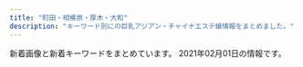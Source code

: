 ```yaml
---
title: "町田・相模原・厚木・大和"
description: "キーワード別にの巨乳アジアン・チャイナエステ嬢情報をまとめました。"
---
```


新着画像と新着キーワードをまとめています。
2021年02月01日の情報です。

<DmmAffiliateIns />
<KeywordTable
  shops={
    [
    {
        "station": "\u5927\u548c\u99c5\u5317\u53e3",
        "name": "\u5922\u306e\u604b",
        "url": "http://yumenokoi.xyz.mn/",
        "keywords": {
            "86": 2,
            "D": 2
        },
        "img_links": [
            "http://yumenokoi.xyz.mn/images/mobile.jpg",
            "http://yumenokoi.xyz.mn/images/1.jpg",
            "http://yumenokoi.xyz.mn/images/s_link.jpg",
            "http://yumenokoi.xyz.mn/images/top.jpg",
            "http://yumenokoi.xyz.mn/photos/sites/63/2020/08/2020082804382098.jpg",
            "http://yumenokoi.xyz.mn/images/info2.jpg",
            "http://yumenokoi.xyz.mn/images/staff_bj3.jpg",
            "http://yumenokoi.xyz.mn/photos/sites/63/2020/08/2020082804381466.jpg",
            "http://yumenokoi.xyz.mn/images/s_staff.jpg",
            "http://yumenokoi.xyz.mn/images/2.jpg",
            "http://yumenokoi.xyz.mn/images/news1.jpg"
        ]
    },
    {
        "name": "\u30b9\u30de\u30a4\u30eb",
        "station": "\u76f8\u6a21\u5927\u91ce\u99c5\u5357\u53e3",
        "url": "http://www.spun.work/",
        "keywords": {},
        "img_links": [
            "http://www.spun.work/img/mari1.jpg",
            "http://www.spun.work/images/sys1.png",
            "http://www.spun.work/images/int1.png",
            "http://www.spun.work/images/1.jpg",
            "http://www.spun.work/images/mobile.jpg",
            "http://www.spun.work/images/2.jpg",
            "http://www.spun.work/images/4.jpg",
            "http://www.spun.work/images/int2.png",
            "http://www.spun.work/images/ta.jpg",
            "http://www.spun.work/img/yuki1.jpg",
            "http://www.spun.work/images/sys2.png",
            "http://www.spun.work/images/staff_t.jpg",
            "http://www.spun.work/images/info.png",
            "http://www.spun.work/images/interior_t.jpg",
            "http://www.spun.work/images/tel.jpg",
            "http://www.spun.work/images/news.png",
            "http://www.spun.work/images/line.png",
            "http://www.spun.work/img/haruko1.jpg",
            "http://www.spun.work/images/head.jpg",
            "http://www.spun.work/img/risa1.jpg",
            "http://www.spun.work/images/3.jpg"
        ]
    },
    {
        "name": "\u7652\u3057\u30cf\u30a6\u30b9",
        "url": "http://www.iyashi.relaxjp.info/",
        "station": "\u4e2d\u592e\u6797\u9593\u99c5\u5c0f\u7530\u6025\u5357\u53e3",
        "img_links": [
            "http://www.iyashi.relaxjp.info/files/001-02.jpg",
            "http://www.iyashi.relaxjp.info/files/002-02.jpg",
            "http://www.iyashi.relaxjp.info/files/002-03.jpg",
            "http://www.iyashi.relaxjp.info/files/006-03.jpg",
            "http://www.iyashi.relaxjp.info/files/003-02.jpg",
            "http://www.iyashi.relaxjp.info/files/007-03.jpg",
            "http://www.iyashi.relaxjp.info/files/002.jpg",
            "http://www.iyashi.relaxjp.info/files/001.jpg",
            "http://www.iyashi.relaxjp.info/files/004-03.jpg",
            "http://www.iyashi.relaxjp.info/files/006.jpg",
            "http://www.iyashi.relaxjp.info/files/004-02.jpg",
            "http://www.iyashi.relaxjp.info/files/007-02.jpg",
            "http://www.iyashi.relaxjp.info/files/006-02.jpg",
            "http://www.iyashi.relaxjp.info/files/001-03.jpg",
            "http://www.iyashi.relaxjp.info/files/003.jpg",
            "http://www.iyashi.relaxjp.info/img/top_slider01.jpg",
            "http://www.iyashi.relaxjp.info/img/top_slider02.jpg",
            "http://www.iyashi.relaxjp.info/files/007.jpg",
            "http://www.iyashi.relaxjp.info/files/005-02.jpg",
            "http://www.iyashi.relaxjp.info/files/005-03.jpg",
            "http://www.iyashi.relaxjp.info/files/005.jpg",
            "http://www.iyashi.relaxjp.info/files/004.jpg",
            "http://www.iyashi.relaxjp.info/files/003-03.jpg"
        ],
        "keywords": {
            "87": 72,
            "83": 12,
            "D": 72
        }
    },
    {
        "url": "http://sagamiono.net/",
        "name": "\u30b3\u30b9\u30e2\u30b9",
        "keywords": {
            "87": 1,
            "88": 1,
            "82": 1,
            "\u30bb\u30af\u30b7\u30fc": 134,
            "92": 1,
            "91": 1,
            "D": 1,
            "C": 1,
            "90": 3,
            "84": 1
        },
        "station": "\u76f8\u6a21\u5927\u91ce\u99c5\u5317\u53e3",
        "img_links": [
            "http://sagamiono.net/uploadfiles/images/052.jpg",
            "http://sagamiono.net/staffPhoto/b20210114023244.jpg",
            "http://sagamiono.net/images/gallery/03.jpg",
            "http://sagamiono.net/staffPhoto/b20210114023117.jpg",
            "http://sagamiono.net/images/showFrame.png",
            "http://sagamiono.net/images/slider/03.jpg",
            "http://sagamiono.net/images/gallery/02.jpg",
            "http://sagamiono.net/images/slider/04.jpg",
            "http://sagamiono.net/staffPhoto/s20210114023244.jpg",
            "http://sagamiono.net/staffPhoto/s20210114023211.jpg",
            "http://sagamiono.net/images/gallery/04.jpg",
            "http://sagamiono.net/staffPhoto/s20210114023117.jpg",
            "http://sagamiono.net/staffPhoto/b20210114023211.jpg",
            "http://sagamiono.net/staffPhoto/b20210114023233.jpg",
            "http://sagamiono.net/staffPhoto/b20210114023151.jpg",
            "http://sagamiono.net/images/slider/02.jpg",
            "http://sagamiono.net/staffPhoto/s20210114023233.jpg",
            "http://sagamiono.net/uploadfiles/Image/campaignSagamionoNet1.jpg",
            "http://sagamiono.net/staffPhoto/b20210114023255.jpg",
            "http://sagamiono.net/staffPhoto/s20210114023130.jpg",
            "http://sagamiono.net/images/mobile.jpg",
            "http://sagamiono.net/staffPhoto/s20210114023223.jpg",
            "http://sagamiono.net/staffPhoto/b20210114023130.jpg",
            "http://sagamiono.net/images/slider/01.jpg",
            "http://sagamiono.net/images/gallery/01.jpg",
            "http://sagamiono.net/staffPhoto/b20210114023223.jpg",
            "http://sagamiono.net/images/returnBtn.png",
            "http://sagamiono.net/uploadfiles/images/08.jpg",
            "http://sagamiono.net/staffPhoto/b20210114023057.jpg",
            "http://sagamiono.net/staffPhoto/s20210114023255.jpg",
            "http://sagamiono.net/staffPhoto/s20210114023057.jpg",
            "http://sagamiono.net/staffPhoto/s20210114023151.jpg"
        ]
    },
    {
        "url": "https://aloha.estjp.info/",
        "station": "JR\u6df5\u91ce\u8fba\u99c5\u5317\u53e3",
        "img_links": [
            "https://aloha.estjp.info/css/nav/nav-006.png",
            "https://aloha.estjp.info/css/top-right001.png",
            "https://aloha.estjp.info/css/staff/staff01.png",
            "https://aloha.estjp.info/css/baner.jpg",
            "https://aloha.estjp.info/css/staff/staff02.png",
            "https://aloha.estjp.info/css/nav/nav-001.png",
            "https://aloha.estjp.info/css/top-right02.png",
            "https://aloha.estjp.info/css/tel02.png",
            "https://aloha.estjp.info/css/nav/nav-003.png",
            "https://aloha.estjp.info/css/top-right03.png",
            "https://aloha.estjp.info/css/staff/staff03.png",
            "https://aloha.estjp.info/css/nav/nav-004.png",
            "https://aloha.estjp.info/css/nav/nav-005.png",
            "https://aloha.estjp.info/css/nav/nav-002.png",
            "https://aloha.estjp.info/css/staff/staff04.png"
        ],
        "keywords": {
            "89": 2,
            "D": 3,
            "87": 2,
            "C": 1
        },
        "name": "AROHA -\u30a2\u30ed\u30cf-"
    },
    {
        "station": "\u5c0f\u7530\u6025\u76f8\u6a21\u539f\u99c5\u5357\u53e3",
        "name": "\u685c\u82b1",
        "url": "http://www.es-yiyasi.work/",
        "keywords": {},
        "img_links": [
            "http://www.es-yiyasi.work/img/eri1.jpg",
            "http://www.es-yiyasi.work/images/info.jpg",
            "http://www.es-yiyasi.work/images/mobile.jpg",
            "http://www.es-yiyasi.work/images/sys1.jpg",
            "http://www.es-yiyasi.work/images/interior_t.jpg",
            "http://www.es-yiyasi.work/images/line.png",
            "http://www.es-yiyasi.work/images/int1.jpg",
            "http://www.es-yiyasi.work/images/sys2.jpg",
            "http://www.es-yiyasi.work/images/head.jpg",
            "http://www.es-yiyasi.work/img/yuka1.jpg",
            "http://www.es-yiyasi.work/images/int2.jpg",
            "http://www.es-yiyasi.work/img/rina1.jpg",
            "http://www.es-yiyasi.work/images/3.png",
            "http://www.es-yiyasi.work/images/2.png",
            "http://www.es-yiyasi.work/images/sys3.jpg",
            "http://www.es-yiyasi.work/img/aya1.jpg",
            "http://www.es-yiyasi.work/images/staff_t.jpg",
            "http://www.es-yiyasi.work/images/1.png",
            "http://www.es-yiyasi.work/images/4.png",
            "http://www.es-yiyasi.work/images/news.jpg"
        ]
    },
    {
        "img_links": [
            "http://www.crossi.xyz/uploads/190925/1-1Z925145924H3.jpg",
            "http://www.crossi.xyz/uploads/201102/1-201102150K9453.jpg",
            "http://www.crossi.xyz/uploads/190925/1-1Z9251500315P.jpg",
            "http://www.crossi.xyz/uploads/190920/1-1Z920134SY60.jpg",
            "http://www.crossi.xyz/uploads/191217/1-19121F95I5240.jpg",
            "http://www.crossi.xyz/uploads/200403/1-200403124524956.jpg",
            "http://www.crossi.xyz/uploads/200706/1-200F6134600642.jpg",
            "http://www.crossi.xyz/uploads/200907/1-200ZG41K4546.jpg",
            "http://www.crossi.xyz/uploads/200403/1-200403124533327.jpg",
            "http://www.crossi.xyz/templets/default/picture/tt.jpg",
            "http://www.crossi.xyz/uploads/210111/1-2101111429551G.jpg",
            "http://www.crossi.xyz/uploads/200612/1-200612160S0B8.jpg",
            "http://www.crossi.xyz/uploads/190920/1-1Z920134U1939.jpg",
            "http://www.crossi.xyz/uploads/allimg/180731/1-1PI1145244194.jpg",
            "http://www.crossi.xyz/uploads/201127/1-20112G53930U0.jpg",
            "http://www.crossi.xyz/uploads/200706/1-200F613453VR.jpg",
            "http://www.crossi.xyz/uploads/201202/1-201202124933147.jpg",
            "http://www.crossi.xyz/uploads/191106/1-191106100051532.jpg",
            "http://www.crossi.xyz/uploads/201202/1-201202124950B1.jpg",
            "http://www.crossi.xyz/uploads/201127/1-20112G53913193.jpg",
            "http://www.crossi.xyz/templets/default/picture/news.jpg",
            "http://www.crossi.xyz/uploads/200529/1-2005291A543193.jpg",
            "http://www.crossi.xyz/templets/default/picture/rec1.png",
            "http://www.crossi.xyz/uploads/201228/1-20122Q41943338.jpg",
            "http://www.crossi.xyz/uploads/210111/1-210111143025433.jpg",
            "http://www.crossi.xyz/uploads/allimg/180801/1-1PP1091925J2.jpg",
            "http://www.crossi.xyz/uploads/191016/1-191016134K2213.jpg",
            "http://www.crossi.xyz/uploads/191217/1-19121F95615334.jpg",
            "http://www.crossi.xyz/uploads/201102/1-201102150J3926.jpg",
            "http://www.crossi.xyz/uploads/200612/1-200612160U52W.jpg",
            "http://www.crossi.xyz/templets/default/picture/staff_t.jpg",
            "http://www.crossi.xyz/uploads/190920/1-1Z920134ZW29.jpg",
            "http://www.crossi.xyz/uploads/200529/1-2005291A551629.jpg",
            "http://www.crossi.xyz/templets/default/picture/interior_t.jpg",
            "http://www.crossi.xyz/uploads/191122/1-191122162430591.jpg",
            "http://www.crossi.xyz/uploads/180905/1-1PZ515095RN.jpg",
            "http://www.crossi.xyz/uploads/201228/1-20122Q4191LP.jpg",
            "http://www.crossi.xyz/uploads/180906/1-1PZ60934021N.jpg",
            "http://www.crossi.xyz/templets/default/picture/int1.png",
            "http://www.crossi.xyz/uploads/200907/1-200ZG41P4318.jpg"
        ],
        "name": "\u30d4\u30e5\u30a2\u30cf\u30fc\u30c8",
        "keywords": {},
        "url": "http://www.crossi.xyz/",
        "station": "\u672c\u539a\u6728\u99c5\u6771\u53e3"
    },
    {
        "img_links": [
            "http://esthe-japan.work/tsubaki/pic/topimg.jpg",
            "http://esthe-japan.work/tsubaki/img/foot.jpg",
            "http://esthe-japan.work/tsubaki/pic/head.png",
            "http://esthe-japan.work/tsubaki/staff/staff1/01.jpg",
            "http://esthe-japan.work/tsubaki/staff/staff5/01.jpg",
            "http://esthe-japan.work/tsubaki/pic/campaign.jpg",
            "http://esthe-japan.work/tsubaki/img/ttl_staff.png",
            "http://esthe-japan.work/tsubaki/staff/staff/01.jpg",
            "http://esthe-japan.work/tsubaki/staff/staff2/01.jpg",
            "http://esthe-japan.work/tsubaki/staff/staff4/01.jpg",
            "http://esthe-japan.work/tsubaki/staff/staff3/01.jpg"
        ],
        "keywords": {
            "C": 12
        },
        "station": "JR\u76f8\u6a21\u539f\u99c5\u5357\u53e3",
        "name": "\u693f",
        "url": "http://esthe-japan.work/tsubaki/"
    },
    {
        "name": "\u7652\u3057\u672c\u8217",
        "img_links": [
            "http://www.iyashihonpo.iesjp.com/files/004-02.jpg",
            "http://www.iyashihonpo.iesjp.com/images/attention.png",
            "http://www.iyashihonpo.iesjp.com/files/007-03.jpg",
            "http://www.iyashihonpo.iesjp.com/files/002-03.jpg",
            "http://www.iyashihonpo.iesjp.com/images/backlistbtn.png",
            "http://www.iyashihonpo.iesjp.com/files/002.jpg",
            "http://www.iyashihonpo.iesjp.com/files/005-03.jpg",
            "http://www.iyashihonpo.iesjp.com/files/001-03.jpg",
            "http://www.iyashihonpo.iesjp.com/files/004.jpg",
            "http://www.iyashihonpo.iesjp.com/files/002-02.jpg",
            "http://www.iyashihonpo.iesjp.com/files/006.jpg",
            "http://www.iyashihonpo.iesjp.com/files/001-02.jpg",
            "http://www.iyashihonpo.iesjp.com/files/007.jpg",
            "http://www.iyashihonpo.iesjp.com/files/005-02.jpg",
            "http://www.iyashihonpo.iesjp.com/files/005.jpg",
            "http://www.iyashihonpo.iesjp.com/files/007-02.jpg",
            "http://www.iyashihonpo.iesjp.com/images/coverParts.png",
            "http://www.iyashihonpo.iesjp.com/files/001.jpg",
            "http://www.iyashihonpo.iesjp.com/files/006-02.jpg",
            "http://www.iyashihonpo.iesjp.com/images/infoSlide01.jpg",
            "http://www.iyashihonpo.iesjp.com/files/006-03.jpg",
            "http://www.iyashihonpo.iesjp.com/files/004-03.jpg"
        ],
        "station": "\u76f8\u6a21\u5927\u91ce\u99c5\u5317\u53e3",
        "keywords": {
            "86": 10,
            "D": 8,
            "E": 4,
            "C": 14,
            "87": 2
        },
        "url": "http://www.iyashihonpo.iesjp.com/"
    },
    {
        "station": "\u6d77\u8001\u540d\u99c5\u5357\u53e3",
        "url": "http://mrgurokisetsu.tokyo/",
        "name": "MINA",
        "img_links": [
            "http://mrgurokisetsu.tokyo/uploads/201114/1-201114140IG24.jpg",
            "http://mrgurokisetsu.tokyo/uploads/181218/1-1Q21R10G3C3.png",
            "http://mrgurokisetsu.tokyo/images/end.png",
            "http://mrgurokisetsu.tokyo/uploads/200828/1-200RP92314957.jpg",
            "http://mrgurokisetsu.tokyo/uploads/200828/1-200RP93113I1.jpg",
            "http://mrgurokisetsu.tokyo/uploads/201026/1-201026161220H2.jpg",
            "http://mrgurokisetsu.tokyo/uploads/181219/1-1Q2191A044L9.jpg",
            "http://mrgurokisetsu.tokyo/uploads/200828/1-200RP931222A.jpg",
            "http://mrgurokisetsu.tokyo/uploads/200828/1-200RP92115101.jpg",
            "http://mrgurokisetsu.tokyo/images/top-sp.png",
            "http://mrgurokisetsu.tokyo/uploads/200828/1-200RP92022417.jpg",
            "http://mrgurokisetsu.tokyo/uploads/181218/1-1Q21R10649544.png",
            "http://mrgurokisetsu.tokyo/uploads/200828/1-200RP92124K5.jpg",
            "http://mrgurokisetsu.tokyo/uploads/181219/1-1Q21915324H06.jpg",
            "http://mrgurokisetsu.tokyo/uploads/181219/1-1Q2191A133208.jpg",
            "http://mrgurokisetsu.tokyo/uploads/200828/1-200RP92305117.jpg",
            "http://mrgurokisetsu.tokyo/uploads/181218/1-1Q21R106025N.png",
            "http://mrgurokisetsu.tokyo/uploads/200828/1-200RP92032509.jpg",
            "http://mrgurokisetsu.tokyo/uploads/181219/1-1Q219153224547.jpg",
            "http://mrgurokisetsu.tokyo/uploads/200828/1-200RP9192Y24.jpg",
            "http://mrgurokisetsu.tokyo/uploads/181218/1-1Q21R10626151.png",
            "http://mrgurokisetsu.tokyo/uploads/200828/1-200RP919363I.jpg"
        ],
        "keywords": {
            "C": 16,
            "D": 4,
            "88": 2,
            "85": 5
        }
    },
    {
        "keywords": {},
        "img_links": [
            "http://o-jp.com/yizumi/images/hito.jpg",
            "http://o-jp.com/yizumi/images/staff1.jpg",
            "http://o-jp.com/yizumi/images/staff01.jpg",
            "http://o-jp.com/yizumi/images/mobile.jpg"
        ],
        "station": "JR\u753a\u7530\u99c5\u5317\u53e3",
        "url": "http://o-jp.com/yizumi/",
        "name": "\u7652\u3057\u306e\u6cc9"
    },
    {
        "img_links": [
            "http://esthe-relax.info/girl/4.jpg",
            "http://esthe-relax.info/girl/4_1.jpg",
            "http://esthe-relax.info/topics/img/27-1.jpg",
            "http://esthe-relax.info/girl/2.jpg",
            "http://esthe-relax.info/girl/3.jpg",
            "http://esthe-relax.info/img/tel.png",
            "http://esthe-relax.info/img/room/photo04.jpg",
            "http://esthe-relax.info/img/room/photo01.jpg",
            "http://esthe-relax.info/img/rec_headimg.jpg",
            "http://esthe-relax.info/img/faq_headimg.jpg",
            "http://esthe-relax.info/img/head_img01.jpg",
            "http://esthe-relax.info/topics/img/28-1.jpg",
            "http://esthe-relax.info/img/qr.png",
            "http://esthe-relax.info/img/room/photo02.jpg",
            "http://esthe-relax.info/img/link_headimg.jpg",
            "http://esthe-relax.info/img/staff_headimg.jpg",
            "http://esthe-relax.info/img/room/photo03.jpg",
            "http://esthe-relax.info/img/footer_tel.png",
            "http://esthe-relax.info/girl/1.jpg"
        ],
        "url": "http://esthe-relax.info/",
        "station": "\u5357\u6797\u9593\u99c5\u897f\u53e3",
        "name": "\u3072\u307e\u308f\u308a",
        "keywords": {}
    },
    {
        "url": "http://www.whitemilk.iesjp.com/",
        "keywords": {
            "D": 40,
            "85": 8,
            "E": 8,
            "82": 16,
            "88": 16,
            "86": 48,
            "C": 40
        },
        "station": "\u5927\u548c\u99c5\u5317\u53e3",
        "img_links": [
            "http://www.whitemilk.iesjp.com/images/slider-img001.jpg",
            "http://www.whitemilk.iesjp.com/files/009.jpg",
            "http://www.whitemilk.iesjp.com/files/008.jpg",
            "http://www.whitemilk.iesjp.com/images/rsubt5.png",
            "http://www.whitemilk.iesjp.com/files/006.jpg",
            "http://www.whitemilk.iesjp.com/photo_news/upimg/807595ff6abbdb5daf_0.jpg",
            "http://www.whitemilk.iesjp.com/photo_news/upimg/384765fc43ddd57c2e_0.jpg",
            "http://www.whitemilk.iesjp.com/files/010.jpg",
            "http://www.whitemilk.iesjp.com/images/rsubt2.png",
            "http://www.whitemilk.iesjp.com/images/m3.jpg",
            "http://www.whitemilk.iesjp.com/images/rsubt7.png",
            "http://www.whitemilk.iesjp.com/files/001.jpg",
            "http://www.whitemilk.iesjp.com/images/m2.jpg",
            "http://www.whitemilk.iesjp.com/files/007.jpg",
            "http://www.whitemilk.iesjp.com/images/rsubt6.png",
            "http://www.whitemilk.iesjp.com/images/m1.jpg",
            "http://www.whitemilk.iesjp.com/images/m6.jpg",
            "http://www.whitemilk.iesjp.com/images/slider-img002.jpg",
            "http://www.whitemilk.iesjp.com/images/m4.jpg",
            "http://www.whitemilk.iesjp.com/files/011.jpg",
            "http://www.whitemilk.iesjp.com/files/002.jpg",
            "http://www.whitemilk.iesjp.com/images/rsubt3.png",
            "http://www.whitemilk.iesjp.com/images/rsubt1.png",
            "http://www.whitemilk.iesjp.com/files/004.jpg",
            "http://www.whitemilk.iesjp.com/images/b-online.png",
            "http://www.whitemilk.iesjp.com/images/rsubt4.png",
            "http://www.whitemilk.iesjp.com/images/b-tel.png",
            "http://www.whitemilk.iesjp.com/files/005.jpg",
            "http://www.whitemilk.iesjp.com/files/003.jpg"
        ],
        "name": "\u30db\u30ef\u30a4\u30c8\u30df\u30eb\u30af"
    },
    {
        "station": "\u672c\u539a\u6728\u99c5\u5317\u53e3",
        "keywords": {
            "87": 1,
            "D": 2,
            "H": 1,
            "86": 1,
            "E": 1,
            "88": 1,
            "85": 3,
            "C": 1
        },
        "img_links": [
            "http://ichijiku.work/uploads/200904/1-200Z4103035194.jpg",
            "http://ichijiku.work/static/picture/sp-tel.png",
            "http://ichijiku.work/static/picture/sp-qizu.png",
            "http://ichijiku.work/static/picture/m-top03.png",
            "http://ichijiku.work/static/picture/nav04.png",
            "http://ichijiku.work/uploads/200912/1-20091210251R02.jpg",
            "http://ichijiku.work/static/picture/nav06.png",
            "http://ichijiku.work/uploads/200912/1-200912102620419.jpg",
            "http://ichijiku.work/uploads/201103/1-20110316291R44.jpg",
            "http://ichijiku.work/static/picture/nav05.png",
            "http://ichijiku.work/static/picture/nav02.png",
            "http://ichijiku.work/static/picture/m-top04.png",
            "http://ichijiku.work/uploads/200904/1-200Z410325X00.jpg",
            "http://ichijiku.work/static/picture/nav01.png",
            "http://ichijiku.work/static/picture/m-head03.png",
            "http://ichijiku.work/static/picture/nav03.png",
            "http://ichijiku.work/uploads/201218/1-20121Q30630462.jpg",
            "http://ichijiku.work/static/picture/m-top02.png"
        ],
        "url": "http://ichijiku.work/",
        "name": "\u30ec\u30e2\u30f3"
    },
    {
        "img_links": [
            "http://soapaqzmn.xyz/uploads/201222/1-201222103513628.jpg",
            "http://soapaqzmn.xyz/picture/evetop.png",
            "http://soapaqzmn.xyz/picture/news.png",
            "http://soapaqzmn.xyz/picture/staff_s.png",
            "http://soapaqzmn.xyz/uploads/201028/1-20102Q30016111.jpg",
            "http://soapaqzmn.xyz/uploads/201222/1-20122210352a24.jpg",
            "http://soapaqzmn.xyz/uploads/210201/1-210201103Q0523.jpg",
            "http://soapaqzmn.xyz/uploads/210201/1-21020110542c38.jpg",
            "http://soapaqzmn.xyz/uploads/201028/1-20102Q3000A38.jpg",
            "http://soapaqzmn.xyz/picture/top.png"
        ],
        "station": "\u5357\u6797\u9593\u99c5\u897f\u53e3",
        "url": "http://soapaqzmn.xyz/",
        "keywords": {
            "86": 2,
            "C": 2,
            "D": 4,
            "85": 4
        },
        "name": "Tiara\uff5e\u30c6\u30a3\u30a2\u30e9\uff5e"
    },
    {
        "station": "\u672c\u539a\u6728\u99c5\u5317\u53e3",
        "img_links": [
            "http://onshin.xyz/_src/38965886/re.png",
            "http://onshin.xyz/_src/39571191/point_blur_jan292021_170857.jpg",
            "http://onshin.xyz/_src/39647639/cam2.jpg",
            "http://onshin.xyz/_src/39571233/img20200212123918630367.jpg",
            "http://onshin.xyz/_src/38965812/sign.png",
            "http://onshin.xyz/_src/38965884/wechatimg89089a3d49ce9555a298149aea23d992.jpg",
            "http://onshin.xyz/_src/38965827/img20200212123452130136.jpg",
            "http://onshin.xyz/_src/38965758/s1.jpg",
            "http://onshin.xyz/_src/38965804/img20200212123452130136.jpg",
            "http://onshin.xyz/_src/38965795/sign.png",
            "http://onshin.xyz/_src/39627767/wx00020211-183028%402x.png",
            "http://onshin.xyz/_src/38965844/img20200212123402999347.jpg",
            "http://onshin.xyz/_src/39571190/point_blur_jan292021_170857.jpg",
            "http://onshin.xyz/_src/38965845/img20200212123402999347.jpg",
            "http://onshin.xyz/_src/39571116/img20200212123605950636.jpg",
            "http://onshin.xyz/_src/38965850/img20200212123452130136.jpg",
            "http://onshin.xyz/_src/39571218/img20200212123842969058.jpg",
            "http://onshin.xyz/_src/38965809/sign.png",
            "http://onshin.xyz/_src/39571220/img20200212123842969058.jpg",
            "http://onshin.xyz/_src/39571051/img20200212123842969058.jpg",
            "http://onshin.xyz/_src/38965782/navi_07.png",
            "http://onshin.xyz/_src/38965874/wechatimg48.jpg",
            "http://onshin.xyz/_src/38965876/wechatimg49.jpg",
            "http://onshin.xyz/_src/38965837/sign.png",
            "http://onshin.xyz/_src/38965878/wechatimg47.jpg",
            "http://onshin.xyz/_src/39571231/img20200212123918630367.jpg",
            "http://onshin.xyz/_src/39571022/img20200212123750825675.jpg",
            "http://onshin.xyz/_src/39571163/img20200212123720046544.jpg",
            "http://onshin.xyz/_src/38965842/img20200212123402999347.jpg",
            "http://onshin.xyz/_src/39571004/img20200212123720046544.jpg",
            "http://onshin.xyz/_src/38965818/sign.png",
            "http://onshin.xyz/_src/39571023/img20200212123750825675.jpg",
            "http://onshin.xyz/_src/39571055/img20200212123918630367.jpg",
            "http://onshin.xyz/_src/38965780/navi_05.png",
            "http://onshin.xyz/_src/38965813/staffgallery.png",
            "http://onshin.xyz/_src/38965853/s1.jpg",
            "http://onshin.xyz/_src/39571005/img20200212123720046544.jpg",
            "http://onshin.xyz/_src/39571115/img20200212123605950636.jpg",
            "http://onshin.xyz/_src/38965771/conbaner.png",
            "http://onshin.xyz/_src/39571162/img20200212123720046544.jpg",
            "http://onshin.xyz/_src/38965870/wechatimg46.jpg",
            "http://onshin.xyz/_src/38965766/now.jpg",
            "http://onshin.xyz/_src/38965855/s3.jpg",
            "http://onshin.xyz/_src/38965854/s2.jpg",
            "http://onshin.xyz/_src/38965760/s3.jpg",
            "http://onshin.xyz/_src/39571177/img20200212123750825675.jpg",
            "http://onshin.xyz/_src/39571146/wechatimg269_20200209155042881.jpg",
            "http://onshin.xyz/_src/38965770/sign.png",
            "http://onshin.xyz/_src/39571179/img20200212123750825675.jpg",
            "http://onshin.xyz/_src/38965767/now.jpg",
            "http://onshin.xyz/_src/39571217/img20200212123842969058.jpg",
            "http://onshin.xyz/_src/39570590/img20200212123605950636.jpg",
            "http://onshin.xyz/_src/39571193/point_blur_jan292021_170857.jpg",
            "http://onshin.xyz/_src/38965849/img20200212123452130136.jpg",
            "http://onshin.xyz/_src/38965872/wechatimg51.jpg",
            "http://onshin.xyz/_src/38965864/time.png",
            "http://onshin.xyz/_src/39571178/img20200212123750825675.jpg",
            "http://onshin.xyz/_src/39571141/wechatimg270.jpg",
            "http://onshin.xyz/_src/38965848/img20200212123402999347.jpg",
            "http://onshin.xyz/_src/39571145/wechatimg269_20200209155042881.jpg",
            "http://onshin.xyz/_src/38965857/s4.jpg",
            "http://onshin.xyz/_src/38965847/img20200212123402999347.jpg",
            "http://onshin.xyz/_src/38965784/navi_09.png",
            "http://onshin.xyz/_src/39571165/img20200212123720046544.jpg",
            "http://onshin.xyz/_src/39648932/wechatimg269_20200209155042881.jpg",
            "http://onshin.xyz/_src/39571142/wechatimg269_20200209155042881.jpg",
            "http://onshin.xyz/_src/39647637/cam2.jpg",
            "http://onshin.xyz/_src/38965856/s4.jpg",
            "http://onshin.xyz/_src/39571192/point_blur_jan292021_170857.jpg",
            "http://onshin.xyz/_src/39571114/img20200212123605950636.jpg",
            "http://onshin.xyz/_src/39571027/point_blur_jan292021_170857.jpg",
            "http://onshin.xyz/_src/39570591/img20200212123605950636.jpg",
            "http://onshin.xyz/_src/39571026/point_blur_jan292021_170857.jpg",
            "http://onshin.xyz/_src/38965821/sign.png",
            "http://onshin.xyz/_src/39571056/img20200212123918630367.jpg",
            "http://onshin.xyz/_src/38965843/img20200212123402999347.jpg",
            "http://onshin.xyz/_src/39571234/img20200212123918630367.jpg",
            "http://onshin.xyz/_src/38965786/sign.png",
            "http://onshin.xyz/_src/38965834/sign.png",
            "http://onshin.xyz/_src/38965769/sign.png",
            "http://onshin.xyz/_src/38965868/wechatimg52.jpg",
            "http://onshin.xyz/_src/39571232/img20200212123918630367.jpg",
            "http://onshin.xyz/_src/39648933/wechatimg270.jpg",
            "http://onshin.xyz/_src/38965826/img20200212123452130136.jpg",
            "http://onshin.xyz/_src/38965789/sign.png",
            "http://onshin.xyz/_src/39571052/img20200212123842969058.jpg",
            "http://onshin.xyz/_src/39571164/img20200212123720046544.jpg",
            "http://onshin.xyz/_src/38965778/navi_03.png",
            "http://onshin.xyz/_src/39571219/img20200212123842969058.jpg",
            "http://onshin.xyz/_src/39571180/img20200212123750825675.jpg",
            "http://onshin.xyz/_src/38965805/img20200212123452130136.jpg",
            "http://onshin.xyz/_src/38965759/s2.jpg",
            "http://onshin.xyz/_src/38965860/conbaner.png",
            "http://onshin.xyz/_src/39571117/img20200212123605950636.jpg",
            "http://onshin.xyz/_src/38965798/sign.png"
        ],
        "keywords": {},
        "url": "http://onshin.xyz/",
        "name": "\u695a\u3005"
    },
    {
        "keywords": {
            "C": 19
        },
        "url": "http://msg-aroma.com/",
        "name": "\u30c1\u30e3\u30fc\u30df\u30f3\u30b0",
        "station": "\u672c\u539a\u6728\u99c5\u5317\u53e3",
        "img_links": [
            "http://msg-aroma.com/staff/yuriko/01mb.jpg",
            "http://msg-aroma.com/staff/hina/01.jpg",
            "http://msg-aroma.com/staff/ayumi/01.jpg",
            "http://msg-aroma.com/staff/momo/01.jpg",
            "http://msg-aroma.com/staff/marina/01mb.jpg",
            "http://msg-aroma.com/staff/miki/01mb.jpg",
            "http://msg-aroma.com/pic/topimg1.png",
            "http://msg-aroma.com/img/ttl_kohkin.png",
            "http://msg-aroma.com/staff/nanami/01.jpg",
            "http://msg-aroma.com/staff/marina/01.jpg",
            "http://msg-aroma.com/staff/mio/01.jpg",
            "http://msg-aroma.com/pic/topimg4.png",
            "http://msg-aroma.com/staff/ririko/01mb.jpg",
            "http://msg-aroma.com/pic/topimg2.png",
            "http://msg-aroma.com/staff/hina/01mb.jpg",
            "http://msg-aroma.com/pic/topimg5.png",
            "http://msg-aroma.com/staff/ririko/01.jpg",
            "http://msg-aroma.com/staff/nao/01.jpg",
            "http://msg-aroma.com/staff/yuriko/01.jpg",
            "http://msg-aroma.com/pic/head.jpg",
            "http://msg-aroma.com/staff/ayumi/01mb.jpg",
            "http://msg-aroma.com/staff/nanami/01mb.jpg",
            "http://msg-aroma.com/staff/momo/01mb.jpg",
            "http://msg-aroma.com/i/files/homeimg.jpg",
            "http://msg-aroma.com/img/att.png",
            "http://msg-aroma.com/pic/topimg3.png",
            "http://msg-aroma.com/staff/nao/01mb.jpg",
            "http://msg-aroma.com/staff/mio/01mb.jpg",
            "http://msg-aroma.com/img/ttl_mobile.png",
            "http://msg-aroma.com/img/ttl_staff.jpg",
            "http://msg-aroma.com/staff/miki/01.jpg"
        ]
    },
    {
        "keywords": {
            "86": 4,
            "87": 20,
            "C": 4,
            "D": 20
        },
        "name": "Alice \uff5e\u30a2\u30ea\u30b9\uff5e",
        "station": "\u672c\u539a\u6728\u99c5\u5317\u53e3",
        "img_links": [
            "http://www.alice.iesjp.com/files/006.jpg",
            "http://www.alice.iesjp.com/files/005.jpg",
            "http://www.alice.iesjp.com/files/001.jpg",
            "http://www.alice.iesjp.com/photo_news/upimg/641995ff833cdaa8d5_0.jpg",
            "http://www.alice.iesjp.com/files/002.jpg",
            "http://www.alice.iesjp.com/files/004.jpg",
            "http://www.alice.iesjp.com/files/007.jpg"
        ],
        "url": "http://www.alice.iesjp.com/"
    },
    {
        "img_links": [
            "http://sakura.fan.bz/photos/sites/96/2019/10/2019100401374573.jpg",
            "http://sakura.fan.bz/photos/sites/96/2019/09/2019090608513621.jpg",
            "http://sakura.fan.bz/images/s_staff.png",
            "http://sakura.fan.bz/photos/sites/96/2019/09/2019090502332622.jpg",
            "http://sakura.fan.bz/images/news_bj1.png",
            "http://sakura.fan.bz/images/news_bj3.png",
            "http://sakura.fan.bz/images/top.jpg",
            "http://sakura.fan.bz/photos/sites/96/2019/09/2019090609280369.jpg",
            "http://sakura.fan.bz/photos/sites/96/2019/11/201911070206265.jpg",
            "http://sakura.fan.bz/photos/sites/96/2019/09/2019090502332739.jpg",
            "http://sakura.fan.bz/images/info.png",
            "http://sakura.fan.bz/photos/sites/96/2019/09/2019090502332511.jpg",
            "http://sakura.fan.bz/photos/sites/96/2019/12/2019120107502632.jpg",
            "http://sakura.fan.bz/photos/sites/96/2020/12/2020120203192280.jpg",
            "http://sakura.fan.bz/images/s_news.png",
            "http://sakura.fan.bz/images/end.png",
            "http://sakura.fan.bz/photos/sites/96/2019/11/2019112803264378.jpg",
            "http://sakura.fan.bz/images/s_face.png"
        ],
        "name": "\u3055\u304f\u3089",
        "keywords": {
            "D": 18,
            "E": 3,
            "83": 4,
            "85": 2,
            "84": 4,
            "86": 10,
            "C": 23
        },
        "url": "http://sakura.fan.bz/",
        "station": "\u76f8\u6a21\u5927\u91ce\u99c5\u5357\u53e3"
    },
    {
        "img_links": [
            "http://sweety-est.net/img/tel2.png",
            "http://sweety-est.net/img/tit4.png",
            "http://sweety-est.net/img/cg01.jpg",
            "http://sweety-est.net/img/h1.png",
            "http://sweety-est.net/img/tit3.png",
            "http://sweety-est.net/img/slide2-4.jpg",
            "http://sweety-est.net/img/slide2-1.jpg",
            "http://sweety-est.net/img/m3.png",
            "http://sweety-est.net/img/m5.png",
            "http://sweety-est.net/img/cg05.jpg",
            "http://sweety-est.net/img/cg04.jpg",
            "http://sweety-est.net/img/cp-ttl.png",
            "http://sweety-est.net/img/slide2-3.jpg",
            "http://sweety-est.net/img/cg03.jpg",
            "http://sweety-est.net/img/cg02.jpg",
            "http://sweety-est.net/img/phone.png",
            "http://sweety-est.net/img/tit6.png",
            "http://sweety-est.net/img/toph.png",
            "http://sweety-est.net/img/tit1.png",
            "http://sweety-est.net/img/open.png",
            "http://sweety-est.net/img/cp-desc1sp.png",
            "http://sweety-est.net/img/tit5.png",
            "http://sweety-est.net/img/cp-desc1.png",
            "http://sweety-est.net/img/tit2.png",
            "http://sweety-est.net/img/m1.png",
            "http://sweety-est.net/img/slide2-2.jpg",
            "http://sweety-est.net/img/m4.png",
            "http://sweety-est.net/img/m6.png",
            "http://sweety-est.net/img/m2.png"
        ],
        "url": "http://sweety-est.net/",
        "station": "JR\u753a\u7530\u99c5\u5357\u53e3",
        "name": "Minty",
        "keywords": {
            "D": 21,
            "E": 14
        }
    },
    {
        "img_links": [
            "http://www.talkabout.tokyo/picture/m-head01.jpg",
            "http://www.talkabout.tokyo/uploads/200605/1-200605091Q1F0.jpg",
            "http://www.talkabout.tokyo/uploads/201020/1-20102013531a57.jpg",
            "http://www.talkabout.tokyo/picture/m-top004.jpg",
            "http://www.talkabout.tokyo/picture/call.png",
            "http://www.talkabout.tokyo/uploads/200917/1-20091GI440257.jpg",
            "http://www.talkabout.tokyo/uploads/200605/1-200605091605C6.jpg",
            "http://www.talkabout.tokyo/picture/m-top003.jpg",
            "http://www.talkabout.tokyo/uploads/210112/1-210112163521218.jpg",
            "http://www.talkabout.tokyo/uploads/200818/1-200QQ24T5346.jpg",
            "http://www.talkabout.tokyo/uploads/200605/1-200605091635J5.jpg",
            "http://www.talkabout.tokyo/uploads/200605/1-200605091K4J3.jpg",
            "http://www.talkabout.tokyo/css/m-top04.jpg",
            "http://www.talkabout.tokyo/uploads/201019/1-20101ZZ3305O.jpg",
            "http://www.talkabout.tokyo/uploads/200818/1-200QQ24S5552.jpg",
            "http://www.talkabout.tokyo/uploads/210112/1-2101121F230117.jpg",
            "http://www.talkabout.tokyo/uploads/201019/1-20101ZZ35c62.jpg",
            "http://www.talkabout.tokyo/uploads/201020/1-20102013422C23.jpg"
        ],
        "name": "Madonna",
        "keywords": {
            "F": 13,
            "94": 13
        },
        "station": "\u76f8\u6a21\u5927\u91ce\u99c5\u5317\u53e3",
        "url": "http://www.talkabout.tokyo/"
    },
    {
        "img_links": [
            "http://kiminoharu.xyz/images/g4.jpg",
            "http://kiminoharu.xyz/images/r1.jpg",
            "http://kiminoharu.xyz/images/g45.jpg",
            "http://kiminoharu.xyz/images/g3.jpg",
            "http://kiminoharu.xyz/images/g1.jpg",
            "http://kiminoharu.xyz/images/001.jpg",
            "http://kiminoharu.xyz/images/r4.jpg",
            "http://kiminoharu.xyz/images/g6.jpg",
            "http://kiminoharu.xyz/images/r2.jpg",
            "http://kiminoharu.xyz/images/g33.jpg",
            "http://kiminoharu.xyz/images/s1.jpg",
            "http://kiminoharu.xyz/images/g0.jpg",
            "http://kiminoharu.xyz/images/g44.jpg",
            "http://kiminoharu.xyz/images/g66.jpg",
            "http://kiminoharu.xyz/images/g5.jpg",
            "http://kiminoharu.xyz/images/003.jpg",
            "http://kiminoharu.xyz/images/s3.jpg",
            "http://kiminoharu.xyz/images/g67.jpg",
            "http://kiminoharu.xyz/images/r3.jpg",
            "http://kiminoharu.xyz/images/0.png",
            "http://kiminoharu.xyz/images/g22.jpg",
            "http://kiminoharu.xyz/images/s4.jpg",
            "http://kiminoharu.xyz/images/g11.jpg",
            "http://kiminoharu.xyz/images/002.jpg",
            "http://kiminoharu.xyz/images/s2.jpg",
            "http://kiminoharu.xyz/images/g2.jpg"
        ],
        "station": "JR\u6a4b\u672c\u99c5\u5317\u53e3",
        "url": "http://kiminoharu.xyz/",
        "keywords": {
            "\u4e73": 1,
            "D": 6
        },
        "name": "\u541b\u306e\u6625"
    },
    {
        "name": "\u7f8e\u4eba\u30af\u30e9\u30d6",
        "station": "JR\u76f8\u6a21\u539f\u99c5\u5357\u53e3",
        "url": "http://www.club.masg.info/",
        "img_links": [
            "http://www.club.masg.info/images/mainImg_sub.jpg",
            "http://www.club.masg.info/images/btn2.png",
            "http://www.club.masg.info/images/icon_tel.png",
            "http://www.club.masg.info/files/001.jpg",
            "http://www.club.masg.info/images/icon_concept.png",
            "http://www.club.masg.info/common/images/photo03.jpg",
            "http://www.club.masg.info/files/005.jpg",
            "http://www.club.masg.info/common/images/photo01.jpg",
            "http://www.club.masg.info/files/003.jpg",
            "http://www.club.masg.info/images/icon_staff.png",
            "http://www.club.masg.info/images/end-info.png",
            "http://www.club.masg.info/common/images/photo02.jpg",
            "http://www.club.masg.info/files/002.jpg",
            "http://www.club.masg.info/images/icon_top.png",
            "http://www.club.masg.info/images/icon_info.png"
        ],
        "keywords": {
            "86": 1,
            "87": 3,
            "D": 4
        }
    },
    {
        "name": "\u61a9\u3044",
        "url": "http://www.es-rose.link/",
        "keywords": {},
        "station": "\u76f8\u6a21\u5927\u91ce\u99c5\u5317\u53e3",
        "img_links": [
            "http://www.es-rose.link/images/interior_t.jpg",
            "http://www.es-rose.link/images/staff_t.jpg",
            "http://www.es-rose.link/images/mobile.jpg",
            "http://www.es-rose.link/img/megumi1.jpg",
            "http://www.es-rose.link/images/int1.jpg",
            "http://www.es-rose.link/images/ac1.jpg",
            "http://www.es-rose.link/images/sys1.jpg",
            "http://www.es-rose.link/images/b4.jpg",
            "http://www.es-rose.link/img/yukari1.jpg",
            "http://www.es-rose.link/images/tel.jpg",
            "http://www.es-rose.link/images/b2.jpg",
            "http://www.es-rose.link/images/head.jpg",
            "http://www.es-rose.link/images/2.jpg",
            "http://www.es-rose.link/images/s1.jpg",
            "http://www.es-rose.link/images/3.jpg",
            "http://www.es-rose.link/images/s1.png",
            "http://www.es-rose.link/images/news.jpg",
            "http://www.es-rose.link/img/yuri1.jpg",
            "http://www.es-rose.link/img/yoko1.jpg",
            "http://www.es-rose.link/images/4.jpg",
            "http://www.es-rose.link/images/s4.jpg",
            "http://www.es-rose.link/images/5.jpg",
            "http://www.es-rose.link/images/b3.jpg",
            "http://www.es-rose.link/images/s3.jpg",
            "http://www.es-rose.link/images/int2.jpg",
            "http://www.es-rose.link/img/kaori1.jpg",
            "http://www.es-rose.link/images/ta.jpg",
            "http://www.es-rose.link/images/sys2.jpg",
            "http://www.es-rose.link/images/b1.jpg",
            "http://www.es-rose.link/images/1.jpg",
            "http://www.es-rose.link/images/s2.jpg"
        ]
    },
    {
        "url": "http://www.kawaii.maesjp.com/",
        "name": "Candy Girl",
        "keywords": {},
        "img_links": [
            "http://www.kawaii.maesjp.com/images/nav-003.png",
            "http://www.kawaii.maesjp.com/images/tel.png",
            "http://www.kawaii.maesjp.com/images/top01.png",
            "http://www.kawaii.maesjp.com/files/006.jpg",
            "http://www.kawaii.maesjp.com/images/nav-004.png",
            "http://www.kawaii.maesjp.com/images/nav-005.png",
            "http://www.kawaii.maesjp.com/images/top02-left.png",
            "http://www.kawaii.maesjp.com/images/osusume01.png",
            "http://www.kawaii.maesjp.com/images/nav-001.png",
            "http://www.kawaii.maesjp.com/files/008.jpg",
            "http://www.kawaii.maesjp.com/files/004.jpg",
            "http://www.kawaii.maesjp.com/images/top003.png",
            "http://www.kawaii.maesjp.com/images/nav-006.png",
            "http://www.kawaii.maesjp.com/photo_news/upimg/6446160014f9599f04_1.jpg",
            "http://www.kawaii.maesjp.com/images/nav-002.png",
            "http://www.kawaii.maesjp.com/files/007.jpg"
        ],
        "station": "JR\u76f8\u6a21\u539f\u99c5\u5357\u53e3"
    },
    {
        "station": "\u5357\u6797\u9593\u99c5\u897f\u53e3",
        "url": "http://a-relax.info",
        "name": "\u3075\u308c\u3042\u3044",
        "keywords": {
            "86": 5,
            "92": 1,
            "88": 1,
            "85": 3,
            "89": 2,
            "87": 3,
            "80": 1,
            "D": 6,
            "E": 1,
            "C": 8,
            "F": 1,
            "90": 1
        },
        "img_links": [
            "http://a-relax.info/girl/026.jpg",
            "http://a-relax.info/images/rec_19.jpg",
            "http://a-relax.info/images/r03.jpg",
            "http://a-relax.info/girl/00.jpg",
            "http://a-relax.info/images/index_38.jpg",
            "http://a-relax.info/images/index_28.jpg",
            "http://a-relax.info/images/index_20.jpg",
            "http://a-relax.info/images/index_36.jpg",
            "http://a-relax.info/images/r01.jpg",
            "http://a-relax.info/images/index_14.jpg",
            "http://a-relax.info/images/index_34.jpg",
            "http://a-relax.info/images/index_37.jpg",
            "http://a-relax.info/girl/024.jpg",
            "http://a-relax.info/images/index_40.jpg",
            "http://a-relax.info/images/index_09.jpg",
            "http://a-relax.info/girl/03.jpg",
            "http://a-relax.info/images/index_03.jpg",
            "http://a-relax.info/girl/011.jpg",
            "http://a-relax.info/images/index_16.jpg",
            "http://a-relax.info/girl/016.jpg",
            "http://a-relax.info/images/r05.jpg",
            "http://a-relax.info/girl/01.jpg",
            "http://a-relax.info/images/index_06.jpg",
            "http://a-relax.info/images/index_32.jpg",
            "http://a-relax.info/images/index_11.jpg",
            "http://a-relax.info/images/index_35.jpg",
            "http://a-relax.info/images/rec.jpg",
            "http://a-relax.info/images/index_10.jpg",
            "http://a-relax.info/images/index_12.jpg",
            "http://a-relax.info/images/index_02.jpg",
            "http://a-relax.info/girl/017.jpg",
            "http://a-relax.info/images/index_22.jpg",
            "http://a-relax.info/images/01.jpg",
            "http://a-relax.info/girl/013.jpg",
            "http://a-relax.info/images/sub_23.jpg",
            "http://a-relax.info/images/index_17.jpg",
            "http://a-relax.info/images/index_23.jpg",
            "http://a-relax.info/images/staff_19.jpg",
            "http://a-relax.info/girl/025.jpg",
            "http://a-relax.info/images/r04.jpg",
            "http://a-relax.info/images/index_27.jpg",
            "http://a-relax.info/girl/021.jpg",
            "http://a-relax.info/images/info_01.jpg",
            "http://a-relax.info/images/index_15.jpg",
            "http://a-relax.info/images/index_07.jpg",
            "http://a-relax.info/images/index_13.jpg",
            "http://a-relax.info/girl/023.jpg",
            "http://a-relax.info/images/info_19.jpg",
            "http://a-relax.info/girl/04.jpg",
            "http://a-relax.info/images/r02.jpg",
            "http://a-relax.info/images/index_29.jpg",
            "http://a-relax.info/images/index_04.jpg",
            "http://a-relax.info/images/index_18.jpg",
            "http://a-relax.info/images/staff_01.jpg",
            "http://a-relax.info/girl/05.jpg",
            "http://a-relax.info/girl/014.jpg",
            "http://a-relax.info/images/02.jpg",
            "http://a-relax.info/girl/018.jpg",
            "http://a-relax.info/images/index_01.jpg",
            "http://a-relax.info/girl/022.jpg",
            "http://a-relax.info/images/index_24.jpg",
            "http://a-relax.info/girl/02.jpg",
            "http://a-relax.info/girl/019.jpg",
            "http://a-relax.info/images/index_31.jpg",
            "http://a-relax.info/images/index_08.jpg",
            "http://a-relax.info/images/index_25.jpg"
        ]
    },
    {
        "url": "http://yasuragi.tyo.ac/",
        "img_links": [
            "http://yasuragi.tyo.ac/images/s_news.png",
            "http://yasuragi.tyo.ac/images/room4.jpg",
            "http://yasuragi.tyo.ac/photos/sites/55/2021/01/2021012006485092.jpg",
            "http://yasuragi.tyo.ac/photos/sites/55/2019/12/2019121604403490.jpg",
            "http://yasuragi.a2.reraku.work/upload/sites/55/2021/01/2021012006485092.jpg",
            "http://yasuragi.tyo.ac/images/s_staff.png",
            "http://yasuragi.tyo.ac/images/end.jpg",
            "http://yasuragi.tyo.ac/images/room1.jpg",
            "http://yasuragi.tyo.ac/photos/sites/55/2019/12/2019121604403165.jpg",
            "http://yasuragi.tyo.ac/images/top.jpg",
            "http://yasuragi.tyo.ac/images/s3.jpg",
            "http://yasuragi.tyo.ac/images/s_link.png",
            "http://yasuragi.tyo.ac/images/room3.jpg",
            "http://yasuragi.tyo.ac/images/room2.jpg",
            "http://yasuragi.tyo.ac/photos/sites/55/2020/10/2020102309174314.jpg",
            "http://yasuragi.tyo.ac/images/mobile.jpg",
            "http://yasuragi.tyo.ac/images/news_bj1.png",
            "http://yasuragi.tyo.ac/images/news_bj3.png",
            "http://yasuragi.tyo.ac/photos/sites/55/2019/12/2019121604403829.jpg"
        ],
        "name": "\u3084\u3059\u3089\u304e",
        "keywords": {
            "C": 13,
            "85": 6,
            "D": 30,
            "86": 12,
            "87": 12
        },
        "station": "\u5c0f\u7530\u6025\u7dda\u753a\u7530\u99c5\u897f\u53e3"
    },
    {
        "url": "http://forever-est.xyz/",
        "img_links": [
            "http://forever-est.xyz/images/tit1.jpg",
            "http://forever-est.xyz/images/girl3.png",
            "http://forever-est.xyz/images/tit2.jpg",
            "http://forever-est.xyz/images/but5.png",
            "http://forever-est.xyz/images/head1.jpg",
            "http://forever-est.xyz/images/tit6.jpg",
            "http://forever-est.xyz/images/girl5.png",
            "http://forever-est.xyz/images/fbb.jpg",
            "http://forever-est.xyz/images/ftb.jpg",
            "http://forever-est.xyz/images/r03.jpg",
            "http://forever-est.xyz/images/but2.png",
            "http://forever-est.xyz/images/line.jpg",
            "http://forever-est.xyz/images/r01.jpg",
            "http://forever-est.xyz/images/but1.png",
            "http://forever-est.xyz/images/but4.png",
            "http://forever-est.xyz/images/girl2.png",
            "http://forever-est.xyz/images/tit5.jpg",
            "http://forever-est.xyz/images/r04.jpg",
            "http://forever-est.xyz/images/tit3.jpg",
            "http://forever-est.xyz/images/but6.png",
            "http://forever-est.xyz/images/line1.jpg",
            "http://forever-est.xyz/images/girl1.png",
            "http://forever-est.xyz/images/girl7.png",
            "http://forever-est.xyz/images/r02.jpg",
            "http://forever-est.xyz/images/girl6.png",
            "http://forever-est.xyz/images/girl8.png",
            "http://forever-est.xyz/images/but3.png"
        ],
        "keywords": {
            "86": 7,
            "E": 1,
            "D": 6
        },
        "name": "\u5fc3\u306e\u5922",
        "station": "\u4e2d\u592e\u6797\u9593\u99c5\u5317\u53e3"
    },
    {
        "img_links": [
            "http://shizukachan.work/picture/s_news.jpg",
            "http://shizukachan.work/picture/s1.jpg",
            "http://shizukachan.work/uploads/201116/1-2011161311591A.jpg",
            "http://shizukachan.work/picture/s_staff.png",
            "http://shizukachan.work/uploads/210113/1-2101130Z012A0.jpg",
            "http://shizukachan.work/uploads/210113/1-2101130U955E4.jpg",
            "http://shizukachan.work/uploads/210113/1-2101130Z003120.jpg",
            "http://shizukachan.work/picture/s3.jpg",
            "http://shizukachan.work/picture/news_bj3.jpg",
            "http://shizukachan.work/picture/ac2.jpg",
            "http://shizukachan.work/uploads/201116/1-201116131245247.jpg",
            "http://shizukachan.work/picture/news_bj1.jpg",
            "http://shizukachan.work/uploads/201116/1-20111613123G45.jpg",
            "http://shizukachan.work/picture/top.jpg",
            "http://shizukachan.work/uploads/201218/1-20121Q55311a8.jpg",
            "http://shizukachan.work/uploads/201218/1-20121Q55215214.jpg",
            "http://shizukachan.work/uploads/201218/1-20121Q55235W4.jpg",
            "http://shizukachan.work/uploads/210104/1-2101041HQ5144.jpg",
            "http://shizukachan.work/picture/ac1.jpg",
            "http://shizukachan.work/picture/info.jpg"
        ],
        "station": "\u672c\u539a\u6728\u99c5\u5317\u53e3",
        "name": "\u3057\u305a\u304b\u3061\u3083\u3093",
        "keywords": {
            "E": 9,
            "89": 8
        },
        "url": "http://shizukachan.work/"
    },
    {
        "station": "\u5927\u548c\u99c5\u5357\u53e3",
        "keywords": {
            "89": 2,
            "86": 1,
            "C": 1,
            "D": 2
        },
        "img_links": [
            "http://precious.estheya.com/css/nav/nav-005.jpg",
            "http://precious.estheya.com/css/top02.jpg",
            "http://precious.estheya.com/css/staff/staff02.png",
            "http://precious.estheya.com/css/staff/staff03.png",
            "http://precious.estheya.com/css/nav/nav-001.jpg",
            "http://precious.estheya.com/css/nav/nav-003.jpg",
            "http://precious.estheya.com/css/staff/staff03-a.png",
            "http://precious.estheya.com/css/nav/nav-002.jpg",
            "http://precious.estheya.com/css/top03.png",
            "http://precious.estheya.com/css/nav/nav-004.jpg",
            "http://precious.estheya.com/css/staff/staff01.png",
            "http://precious.estheya.com/css/staff/staff01-a.png",
            "http://precious.estheya.com/css/nav/nav-006.jpg",
            "http://precious.estheya.com/css/c01.png",
            "http://precious.estheya.com/css/staff/staff02-a.png",
            "http://precious.estheya.com/css/head02.jpg",
            "http://precious.estheya.com/css/osusume01.png"
        ],
        "url": "http://precious.estheya.com/",
        "name": "\u30d7\u30ec\u30b7\u30e3\u30b9"
    },
    {
        "url": "http://es-flower.work/",
        "name": "\u8594\u8587\u5712",
        "img_links": [
            "http://es-flower.work/staff/yuki.jpg",
            "http://es-flower.work/img/yuri1.jpg",
            "http://es-flower.work/images/rec2.jpg",
            "http://es-flower.work/staff/yumi.jpg",
            "http://es-flower.work/images/head.jpg",
            "http://es-flower.work/images/rec1.png",
            "http://es-flower.work/images/1.jpg",
            "http://es-flower.work/images/tg.jpg",
            "http://es-flower.work/images/sys1.png",
            "http://es-flower.work/images/2.jpg",
            "http://es-flower.work/images/mobile.jpg",
            "http://es-flower.work/images/b2.jpg",
            "http://es-flower.work/images/sys2.png",
            "http://es-flower.work/images/b3.jpg",
            "http://es-flower.work/images/news.jpg",
            "http://es-flower.work/images/int1.png",
            "http://es-flower.work/staff/yuri.jpg",
            "http://es-flower.work/images/3.jpg",
            "http://es-flower.work/img/yumi1.jpg",
            "http://es-flower.work/img/yuki1.jpg",
            "http://es-flower.work/images/staff_t.jpg",
            "http://es-flower.work/images/int2.png",
            "http://es-flower.work/images/tel.jpg",
            "http://es-flower.work/images/interior_t.jpg"
        ],
        "station": "\u5927\u548c\u99c5\u5317\u53e3",
        "keywords": {}
    },
    {
        "station": "\u672c\u539a\u6728\u99c5\u5357\u53e3",
        "keywords": {
            "91": 3,
            "C": 10,
            "87": 3,
            "86": 3
        },
        "url": "http://merci-massage.work/",
        "name": "Merci \uff5e\u30e1\u30eb\u30b7\u30fc\uff5e",
        "img_links": [
            "http://merci-massage.work/sp/img/botton.jpg",
            "http://merci-massage.work/img/head.jpg",
            "http://merci-massage.work/sp/img/pc.jpg",
            "http://merci-massage.work/img/sta1.jpg",
            "http://merci-massage.work/sp/img/acc4.jpg",
            "http://merci-massage.work/sp/img/t-o.jpg",
            "http://merci-massage.work/sp/img/t-a.jpg",
            "http://merci-massage.work/sp/img/p-2.jpg",
            "http://merci-massage.work/img/st02.jpg",
            "http://merci-massage.work/img/mo.png",
            "http://merci-massage.work/img/botton.jpg",
            "http://merci-massage.work/sp/img/pic.jpg",
            "http://merci-massage.work/img/st1.jpg",
            "http://merci-massage.work/img/s2.jpg",
            "http://merci-massage.work/sp/img/info.jpg",
            "http://merci-massage.work/sp/img/st1.jpg",
            "http://merci-massage.work/img/acc4.jpg",
            "http://merci-massage.work/img/sta2.jpg",
            "http://merci-massage.work/sp/img/st2.jpg",
            "http://merci-massage.work/sp/img/1F338.png",
            "http://merci-massage.work/img/st03.jpg",
            "http://merci-massage.work/img/sta3.jpg",
            "http://merci-massage.work/img/campian.jpg",
            "http://merci-massage.work/img/st01.jpg",
            "http://merci-massage.work/img/s1.jpg",
            "http://merci-massage.work/img/st002.jpg",
            "http://merci-massage.work/img/st3.jpg",
            "http://merci-massage.work/img/acc2.jpg",
            "http://merci-massage.work/sp/img/t-t.jpg",
            "http://merci-massage.work/sp/img/tel.jpg",
            "http://merci-massage.work/img/nos.jpg",
            "http://merci-massage.work/sp/img/p-1.jpg",
            "http://merci-massage.work/sp/img/acc3.jpg",
            "http://merci-massage.work/sp/img/tit.jpg",
            "http://merci-massage.work/sp/img/t-r.jpg",
            "http://merci-massage.work/img/1F338.png",
            "http://merci-massage.work/sp/img/sys.jpg",
            "http://merci-massage.work/img/acc3.jpg",
            "http://merci-massage.work/sp/img/acc1.jpg",
            "http://merci-massage.work/img/acc1.jpg",
            "http://merci-massage.work/sp/img/time.jpg",
            "http://merci-massage.work/img/s3.jpg",
            "http://merci-massage.work/sp/img/cam.jpg",
            "http://merci-massage.work/sp/img/t-s.jpg",
            "http://merci-massage.work/sp/img/st3.jpg",
            "http://merci-massage.work/img/st2.jpg",
            "http://merci-massage.work/sp/img/acc2.jpg",
            "http://merci-massage.work/sp/img/p-3.jpg",
            "http://merci-massage.work/sp/img/add.jpg"
        ]
    },
    {
        "url": "http://sln-esthe.com/",
        "name": "nana",
        "station": "\u3055\u304c\u307f\u91ce\u99c5\u5317\u53e3",
        "keywords": {
            "C": 41
        },
        "img_links": [
            "http://sln-esthe.com/img/ttl_rec.png",
            "http://sln-esthe.com/scdl/staff/10011.jpg",
            "http://sln-esthe.com/scdl/staff/10611.jpg",
            "http://sln-esthe.com/scdl/staff/10231.jpg",
            "http://sln-esthe.com/scdl/staff/10491mb.jpg",
            "http://sln-esthe.com/scdl/staff/10493.jpg",
            "http://sln-esthe.com/scdl/staff/10401.jpg",
            "http://sln-esthe.com/scdl/staff/10571.jpg",
            "http://sln-esthe.com/scdl/staff/10411mb.jpg",
            "http://sln-esthe.com/scdl/staff/10291mb.jpg",
            "http://sln-esthe.com/scdl/staff/10471.jpg",
            "http://sln-esthe.com/scdl/staff/10031mb.jpg",
            "http://sln-esthe.com/scdl/staff/10541.jpg",
            "http://sln-esthe.com/img/ttl_mobile.png",
            "http://sln-esthe.com/scdl/staff/10141.jpg",
            "http://sln-esthe.com/scdl/staff/10691mb.jpg",
            "http://sln-esthe.com/scdl/staff/10351.jpg",
            "http://sln-esthe.com/scdl/staff/10641mb.jpg",
            "http://sln-esthe.com/scdl/staff/10281mb.jpg",
            "http://sln-esthe.com/scdl/staff/10351mb.jpg",
            "http://sln-esthe.com/scdl/staff/10501mb.jpg",
            "http://sln-esthe.com/scdl/staff/10041mb.jpg",
            "http://sln-esthe.com/scdl/staff/10022.jpg",
            "http://sln-esthe.com/scdl/staff/10141mb.jpg",
            "http://sln-esthe.com/scdl/staff/10301.jpg",
            "http://sln-esthe.com/scdl/staff/10101mb.jpg",
            "http://sln-esthe.com/scdl/staff/10321mb.jpg",
            "http://sln-esthe.com/scdl/staff/10331mb.jpg",
            "http://sln-esthe.com/scdl/staff/10381mb.jpg",
            "http://sln-esthe.com/scdl/staff/10661mb.jpg",
            "http://sln-esthe.com/scdl/staff/10441.jpg",
            "http://sln-esthe.com/scdl/staff/10551.jpg",
            "http://sln-esthe.com/scdl/staff/10212.jpg",
            "http://sln-esthe.com/scdl/staff/10621.jpg",
            "http://sln-esthe.com/scdl/staff/10112.jpg",
            "http://sln-esthe.com/scdl/staff/10152.jpg",
            "http://sln-esthe.com/scdl/staff/10381.jpg",
            "http://sln-esthe.com/scdl/staff/10343.jpg",
            "http://sln-esthe.com/scdl/staff/10311.jpg",
            "http://sln-esthe.com/scdl/staff/10241.jpg",
            "http://sln-esthe.com/scdl/staff/10481.jpg",
            "http://sln-esthe.com/scdl/staff/10071mb.jpg",
            "http://sln-esthe.com/scdl/staff/10191mb.jpg",
            "http://sln-esthe.com/scdl/staff/10401mb.jpg",
            "http://sln-esthe.com/scdl/staff/10031.jpg",
            "http://sln-esthe.com/scdl/staff/10131.jpg",
            "http://sln-esthe.com/scdl/staff/10061.jpg",
            "http://sln-esthe.com/scdl/staff/10181mb.jpg",
            "http://sln-esthe.com/scdl/staff/10321.jpg",
            "http://sln-esthe.com/scdl/staff/10421mb.jpg",
            "http://sln-esthe.com/scdl/staff/10661.jpg",
            "http://sln-esthe.com/scdl/staff/10361mb.jpg",
            "http://sln-esthe.com/scdl/staff/10211mb.jpg",
            "http://sln-esthe.com/scdl/staff/10711mb.jpg",
            "http://sln-esthe.com/scdl/staff/10501.jpg",
            "http://sln-esthe.com/scdl/staff/10331.jpg",
            "http://sln-esthe.com/scdl/staff/10581mb.jpg",
            "http://sln-esthe.com/scdl/staff/10511mb.jpg",
            "http://sln-esthe.com/scdl/staff/10521.jpg",
            "http://sln-esthe.com/scdl/staff/10441mb.jpg",
            "http://sln-esthe.com/scdl/staff/10682.jpg",
            "http://sln-esthe.com/scdl/staff/10021mb.jpg",
            "http://sln-esthe.com/scdl/staff/10261mb.jpg",
            "http://sln-esthe.com/scdl/staff/10431.jpg",
            "http://sln-esthe.com/img/faq/q.png",
            "http://sln-esthe.com/scdl/staff/10553.jpg",
            "http://sln-esthe.com/scdl/staff/10451.jpg",
            "http://sln-esthe.com/scdl/staff/10402.jpg",
            "http://sln-esthe.com/scdl/staff/10142.jpg",
            "http://sln-esthe.com/scdl/staff/10392.jpg",
            "http://sln-esthe.com/scdl/staff/10681.jpg",
            "http://sln-esthe.com/scdl/staff/10211.jpg",
            "http://sln-esthe.com/scdl/staff/10461mb.jpg",
            "http://sln-esthe.com/scdl/staff/10171mb.jpg",
            "http://sln-esthe.com/scdl/staff/10391mb.jpg",
            "http://sln-esthe.com/scdl/staff/10641.jpg",
            "http://sln-esthe.com/scdl/staff/10072.jpg",
            "http://sln-esthe.com/scdl/staff/10311mb.jpg",
            "http://sln-esthe.com/scdl/staff/10172.jpg",
            "http://sln-esthe.com/scdl/staff/10272.jpg",
            "http://sln-esthe.com/scdl/staff/10541mb.jpg",
            "http://sln-esthe.com/scdl/staff/10101.jpg",
            "http://sln-esthe.com/scdl/staff/10121.jpg",
            "http://sln-esthe.com/scdl/staff/10531mb.jpg",
            "http://sln-esthe.com/scdl/staff/10171.jpg",
            "http://sln-esthe.com/scdl/staff/10521mb.jpg",
            "http://sln-esthe.com/scdl/staff/10161.jpg",
            "http://sln-esthe.com/scdl/staff/10341.jpg",
            "http://sln-esthe.com/scdl/staff/10111.jpg",
            "http://sln-esthe.com/scdl/staff/10683.jpg",
            "http://sln-esthe.com/scdl/staff/10151mb.jpg",
            "http://sln-esthe.com/scdl/staff/10021.jpg",
            "http://sln-esthe.com/scdl/staff/10601.jpg",
            "http://sln-esthe.com/scdl/staff/10391.jpg",
            "http://sln-esthe.com/scdl/staff/10431mb.jpg",
            "http://sln-esthe.com/scdl/staff/10221.jpg",
            "http://sln-esthe.com/scdl/staff/10582.jpg",
            "http://sln-esthe.com/scdl/staff/10371mb.jpg",
            "http://sln-esthe.com/scdl/staff/10651mb.jpg",
            "http://sln-esthe.com/scdl/staff/10241mb.jpg",
            "http://sln-esthe.com/scdl/staff/10651.jpg",
            "http://sln-esthe.com/scdl/staff/10281.jpg",
            "http://sln-esthe.com/scdl/staff/10071.jpg",
            "http://sln-esthe.com/scdl/staff/10701mb.jpg",
            "http://sln-esthe.com/scdl/staff/10421.jpg",
            "http://sln-esthe.com/scdl/staff/10551mb.jpg",
            "http://sln-esthe.com/scdl/staff/10342.jpg",
            "http://sln-esthe.com/scdl/staff/10571mb.jpg",
            "http://sln-esthe.com/scdl/staff/10492.jpg",
            "http://sln-esthe.com/scdl/staff/10411.jpg",
            "http://sln-esthe.com/img/ttl_faq.png",
            "http://sln-esthe.com/scdl/staff/10671mb.jpg",
            "http://sln-esthe.com/scdl/staff/10511.jpg",
            "http://sln-esthe.com/scdl/staff/10371.jpg",
            "http://sln-esthe.com/scdl/staff/10461.jpg",
            "http://sln-esthe.com/scdl/staff/10631mb.jpg",
            "http://sln-esthe.com/scdl/staff/10161mb.jpg",
            "http://sln-esthe.com/scdl/staff/10361.jpg",
            "http://sln-esthe.com/scdl/staff/10011mb.jpg",
            "http://sln-esthe.com/scdl/staff/10192.jpg",
            "http://sln-esthe.com/scdl/staff/10291.jpg",
            "http://sln-esthe.com/scdl/staff/10121mb.jpg",
            "http://sln-esthe.com/scdl/staff/10561.jpg",
            "http://sln-esthe.com/scdl/staff/10301mb.jpg",
            "http://sln-esthe.com/scdl/staff/10341mb.jpg",
            "http://sln-esthe.com/scdl/staff/10131mb.jpg",
            "http://sln-esthe.com/scdl/staff/10271.jpg",
            "http://sln-esthe.com/scdl/staff/10711.jpg",
            "http://sln-esthe.com/pic/head.png",
            "http://sln-esthe.com/scdl/staff/10554.jpg",
            "http://sln-esthe.com/img/faq/faq_st2.png",
            "http://sln-esthe.com/scdl/staff/10621mb.jpg",
            "http://sln-esthe.com/scdl/staff/10041.jpg",
            "http://sln-esthe.com/scdl/staff/10182.jpg",
            "http://sln-esthe.com/scdl/staff/10271mb.jpg",
            "http://sln-esthe.com/scdl/staff/10132.jpg",
            "http://sln-esthe.com/scdl/staff/10471mb.jpg",
            "http://sln-esthe.com/img/faq/faq_st1.png",
            "http://sln-esthe.com/scdl/staff/10701.jpg",
            "http://sln-esthe.com/scdl/staff/10531.jpg",
            "http://sln-esthe.com/scdl/staff/10581.jpg",
            "http://sln-esthe.com/img/faq/a.png",
            "http://sln-esthe.com/scdl/staff/10061mb.jpg",
            "http://sln-esthe.com/scdl/staff/10261.jpg",
            "http://sln-esthe.com/scdl/staff/10601mb.jpg",
            "http://sln-esthe.com/scdl/staff/10162.jpg",
            "http://sln-esthe.com/img/ttl_staff.png",
            "http://sln-esthe.com/scdl/staff/10681mb.jpg",
            "http://sln-esthe.com/scdl/staff/10552.jpg",
            "http://sln-esthe.com/scdl/staff/10221mb.jpg",
            "http://sln-esthe.com/scdl/staff/10561mb.jpg",
            "http://sln-esthe.com/scdl/staff/10151.jpg",
            "http://sln-esthe.com/i/files/homeimg.jpg",
            "http://sln-esthe.com/scdl/staff/10691.jpg",
            "http://sln-esthe.com/scdl/staff/10631.jpg",
            "http://sln-esthe.com/scdl/staff/10181.jpg",
            "http://sln-esthe.com/scdl/staff/10451mb.jpg",
            "http://sln-esthe.com/scdl/staff/10111mb.jpg",
            "http://sln-esthe.com/scdl/staff/10231mb.jpg",
            "http://sln-esthe.com/scdl/staff/10671.jpg",
            "http://sln-esthe.com/scdl/staff/10611mb.jpg",
            "http://sln-esthe.com/scdl/staff/10491.jpg",
            "http://sln-esthe.com/scdl/staff/10191.jpg",
            "http://sln-esthe.com/scdl/staff/10481mb.jpg"
        ]
    },
    {
        "url": "http://sh-leo.work/",
        "keywords": {},
        "name": "LEO\uff5e\u30ec\u30aa\uff5e",
        "station": "\u5c0f\u7530\u6025\u76f8\u6a21\u539f\u99c5\u5357\u53e3",
        "img_links": [
            "http://sh-leo.work/picture/q.png",
            "http://sh-leo.work/picture/frames.png",
            "http://sh-leo.work/picture/att.png",
            "http://sh-leo.work/picture/age.png",
            "http://sh-leo.work/picture/top_t1.png",
            "http://sh-leo.work/picture/top_t5.png",
            "http://sh-leo.work/picture/frameback.png",
            "http://sh-leo.work/picture/shinphoto1.jpg",
            "http://sh-leo.work/picture/p4_ct1_sub1.png",
            "http://sh-leo.work/picture/top_sin1.jpg",
            "http://sh-leo.work/picture/faq_st2.png",
            "http://sh-leo.work/picture/p3_ct1.png",
            "http://sh-leo.work/picture/faq_st1.png",
            "http://sh-leo.work/picture/optionrev1.png",
            "http://sh-leo.work/picture/top_t2.png",
            "http://sh-leo.work/picture/p6_ct1.png",
            "http://sh-leo.work/picture/s_3.jpg",
            "http://sh-leo.work/picture/top_t3.png",
            "http://sh-leo.work/picture/fm4.png",
            "http://sh-leo.work/picture/top_sin2.jpg",
            "http://sh-leo.work/picture/top_t4.png",
            "http://sh-leo.work/picture/s_1.jpg",
            "http://sh-leo.work/picture/p4_ct1.png",
            "http://sh-leo.work/picture/fm5.png",
            "http://sh-leo.work/picture/fm1.png",
            "http://sh-leo.work/picture/s_5.jpg",
            "http://sh-leo.work/picture/shinphoto2.jpg",
            "http://sh-leo.work/picture/fm6.png",
            "http://sh-leo.work/picture/top_sin3.jpg",
            "http://sh-leo.work/picture/camp20180713_2.png",
            "http://sh-leo.work/picture/fm2.png",
            "http://sh-leo.work/picture/s_2.jpg",
            "http://sh-leo.work/picture/topimg1.jpg",
            "http://sh-leo.work/picture/shinphoto4.jpg",
            "http://sh-leo.work/picture/shinphoto3.jpg",
            "http://sh-leo.work/picture/topimg3.jpg",
            "http://sh-leo.work/picture/p2_ct1.png",
            "http://sh-leo.work/picture/topimg2.jpg",
            "http://sh-leo.work/picture/top_t8.png",
            "http://sh-leo.work/picture/s_4.jpg",
            "http://sh-leo.work/picture/top_pickback.png",
            "http://sh-leo.work/picture/fm3.png",
            "http://sh-leo.work/picture/a.png"
        ]
    },
    {
        "keywords": {
            "D": 16,
            "91": 4,
            "88": 8,
            "86": 4,
            "87": 4,
            "E": 4
        },
        "url": "http://www.nyanya.mesthe.com/",
        "name": "\u30cb\u30e3\u30fc\u30cb\u30e3",
        "station": "\u672c\u539a\u6728\u99c5\u5317\u53e3",
        "img_links": [
            "http://www.nyanya.mesthe.com/images/slider-img002.jpg",
            "http://www.nyanya.mesthe.com/images/m4.jpg",
            "http://www.nyanya.mesthe.com/images/m1.jpg",
            "http://www.nyanya.mesthe.com/files/007.jpg",
            "http://www.nyanya.mesthe.com/files/003.jpg",
            "http://www.nyanya.mesthe.com/files/002.jpg",
            "http://www.nyanya.mesthe.com/files/004.jpg",
            "http://www.nyanya.mesthe.com/images/m2.jpg",
            "http://www.nyanya.mesthe.com/images/slider-img001.jpg",
            "http://www.nyanya.mesthe.com/images/m6.jpg",
            "http://www.nyanya.mesthe.com/files/001.jpg",
            "http://www.nyanya.mesthe.com/images/m3.jpg"
        ]
    },
    {
        "name": "\u3075\u308f\u3075\u308f",
        "img_links": [
            "http://www.relax-fuwafuwa.cn/Public/Reception/picture/news.png",
            "http://www.relax-fuwafuwa.cn/Public/Reception/picture/top.png",
            "http://www.relax-fuwafuwa.cn/Public/Reception/picture/nei5.jpg",
            "http://www.relax-fuwafuwa.cn/Public/Reception/picture/s_massage.png",
            "http://www.relax-fuwafuwa.cn/Public/Reception/picture/s_staff.png",
            "http://www.relax-fuwafuwa.cn/Public/Reception/picture/2.png",
            "http://www.relax-fuwafuwa.cn/Public/Reception/picture/massage1.png",
            "http://www.relax-fuwafuwa.cn/Public/Reception/picture/nei_bj3.jpg",
            "http://www.relax-fuwafuwa.cn/Public/Reception/picture/nei3.jpg",
            "http://www.relax-fuwafuwa.cn/Public/Reception/picture/biaoti.jpg",
            "http://www.relax-fuwafuwa.cn/ueditor/php/upload/image/20171213/1513161912109916.jpg",
            "http://www.relax-fuwafuwa.cn/Public/Reception/picture/1.png",
            "http://www.relax-fuwafuwa.cn/Public/Reception/picture/staff1.jpg",
            "http://www.relax-fuwafuwa.cn/ueditor/php/upload/image/20210126/1611647073332030.jpeg"
        ],
        "station": "\u5c0f\u7530\u6025\u76f8\u6a21\u539f\u99c5\u5357\u53e3",
        "keywords": {
            "E": 1,
            "F": 1,
            "89": 1,
            "94": 1,
            "95": 1
        },
        "url": "http://www.relax-fuwafuwa.cn/"
    },
    {
        "name": "Rand -\u30e9\u30f3\u30c9-",
        "station": "\u672c\u539a\u6728\u99c5\u5357\u53e3",
        "img_links": [
            "http://rand.est888.com/css/staff/staff02.jpg",
            "http://rand.est888.com/css/head.jpg",
            "http://rand.est888.com/css/top01.jpg",
            "http://rand.est888.com/css/staff/staff01.jpg",
            "http://rand.est888.com/images/call.png",
            "http://rand.est888.com/css/foot.jpg",
            "http://rand.est888.com/css/staff/staff03.jpg"
        ],
        "url": "http://rand.est888.com/",
        "keywords": {
            "92": 1,
            "89": 2,
            "C": 6,
            "D": 2,
            "E": 1
        }
    },
    {
        "name": "\u3055\u304f\u3089",
        "keywords": {
            "83": 12,
            "D": 108,
            "E": 24,
            "88": 12,
            "87": 48,
            "86": 48,
            "85": 12,
            "C": 19
        },
        "url": "http://sakura.ies.fun/",
        "station": "\u672c\u539a\u6728\u99c5\u5317\u53e3",
        "img_links": [
            "http://sakura.ies.fun/images/s_staff.jpg",
            "http://sakura.ies.fun/images/s_link.jpg",
            "http://sakura.ies.fun/photos/sites/12/2019/01/2019012411562891.jpg",
            "http://sakura.ies.fun/photos/sites/12/2019/03/2019032201283686.jpg",
            "http://sakura.ies.fun/images/room3.jpg",
            "http://sakura.ies.fun/images/s3.jpg",
            "http://sakura.ies.fun/photos/sites/12/2018/05/2018053010101743.jpg",
            "http://sakura.ies.fun/photos/sites/12/2018/05/201805301010187.jpg",
            "http://sakura.ies.fun/photos/sites/12/2019/03/2019032201293340.jpg",
            "http://sakura.ies.fun/images/s1.jpg",
            "http://sakura.ies.fun/photos/sites/12/2019/01/2019012411562785.jpg",
            "http://sakura.ies.fun/images/room2.jpg",
            "http://sakura.ies.fun/images/top.jpg",
            "http://sakura.ies.fun/photos/sites/12/2019/01/2019012411562997.jpg",
            "http://sakura.ies.fun/images/pick.jpg",
            "http://sakura.ies.fun/images/s_news.jpg",
            "http://sakura.ies.fun/images/room1.jpg",
            "http://sakura.ies.fun/photos/sites/12/2019/03/2019032203022448.jpg",
            "http://sakura.ies.fun/images/mobile.jpg",
            "http://sakura.ies.fun/images/room4.jpg",
            "http://sakura.ies.fun/photos/sites/12/2019/03/2019032203475898.jpg",
            "http://sakura.ies.fun/photos/sites/12/2019/01/2019012411562899.jpg",
            "http://sakura.ies.fun/photos/sites/12/2018/05/2018053010184960.jpg"
        ]
    },
    {
        "station": "\u5c0f\u7530\u6025\u76f8\u6a21\u539f\u99c5\u5357\u53e3",
        "name": "Tiara",
        "keywords": {
            "86": 1,
            "89": 4,
            "D": 5
        },
        "img_links": [
            "http://hitlyiopm.xyz/picture/m-top05.jpg",
            "http://hitlyiopm.xyz/uploads/201021/1-20102112353H51.jpg",
            "http://hitlyiopm.xyz/picture/nav-003.jpg",
            "http://hitlyiopm.xyz/picture/m-head01.jpg",
            "http://hitlyiopm.xyz/picture/nav-001.jpg",
            "http://hitlyiopm.xyz/picture/nav-005.jpg",
            "http://hitlyiopm.xyz/picture/nav-002.jpg",
            "http://hitlyiopm.xyz/picture/m-top02.jpg",
            "http://hitlyiopm.xyz/picture/m-top03.jpg",
            "http://hitlyiopm.xyz/uploads/201021/1-20102112344O57.jpg",
            "http://hitlyiopm.xyz/picture/nav-006.jpg",
            "http://hitlyiopm.xyz/picture/c-01.jpg",
            "http://hitlyiopm.xyz/uploads/201021/1-201021123520249.jpg",
            "http://hitlyiopm.xyz/uploads/201021/1-2010211235033D.jpg",
            "http://hitlyiopm.xyz/uploads/201226/1-201226151234C4.jpg",
            "http://hitlyiopm.xyz/picture/nav-004.jpg"
        ],
        "url": "http://hitlyiopm.xyz/"
    },
    {
        "url": "http://aroma-himawari.com/",
        "keywords": {},
        "station": "JR\u753a\u7530\u99c5\u5317\u53e3",
        "name": "HIMAWARI",
        "img_links": [
            "http://aroma-himawari.com/img/material/elegant-1.jpg",
            "http://aroma-himawari.com/img/girl/extra/staff-5-1.jpg",
            "http://aroma-himawari.com/img/girl/extra/staff-5-3.jpg",
            "http://aroma-himawari.com/img/material/shiatsu-6.jpg",
            "http://aroma-himawari.com/img/camp/20201005_deluxe.png",
            "http://aroma-himawari.com/img/girl/list/square-1.jpg",
            "http://aroma-himawari.com/img/girl/pickup/pickup-1.jpg",
            "http://aroma-himawari.com/img/girl/list/staff-2.jpg",
            "http://aroma-himawari.com/img/girl/list/staff-5.jpg",
            "http://aroma-himawari.com/img/material/elegant-18.jpg",
            "http://aroma-himawari.com/img/girl/extra/staff-3-2.jpg",
            "http://aroma-himawari.com/img/girl/extra/staff-3-1.jpg",
            "http://aroma-himawari.com/img/material/elegant-8.jpg",
            "http://aroma-himawari.com/img/material/elegant-17.jpg",
            "http://aroma-himawari.com/img/girl/extra/staff-2-2.jpg",
            "http://aroma-himawari.com/img/material/elegant-4.jpg",
            "http://aroma-himawari.com/img/material/elegant-19.jpg",
            "http://aroma-himawari.com/img/girl/pickup/pickup-4.jpg",
            "http://aroma-himawari.com/img/material/elegant-3.jpg",
            "http://aroma-himawari.com/img/girl/extra/staff-2-0.jpg",
            "http://aroma-himawari.com/img/girl/extra/staff-2-1.jpg",
            "http://aroma-himawari.com/img/girl/list/square-2.jpg",
            "http://aroma-himawari.com/img/material/arrow_next.png",
            "http://aroma-himawari.com/img/girl/extra/staff-2-3.jpg",
            "http://aroma-himawari.com/img/girl/list/square-5.jpg",
            "http://aroma-himawari.com/img/girl/list/square-4.jpg",
            "http://aroma-himawari.com/img/girl/pickup/pickup-2.jpg",
            "http://aroma-himawari.com/img/material/elegant-16.jpg",
            "http://aroma-himawari.com/img/material/arrow_prev.png",
            "http://aroma-himawari.com/img/girl/extra/staff-4-3.jpg",
            "http://aroma-himawari.com/img/girl/extra/staff-5-2.jpg",
            "http://aroma-himawari.com/img/material/elegant-9.jpg",
            "http://aroma-himawari.com/img/material/elegant-15.jpg",
            "http://aroma-himawari.com/img/girl/extra/staff-1-1.jpg",
            "http://aroma-himawari.com/img/girl/extra/staff-1-2.jpg",
            "http://aroma-himawari.com/img/material/elegant-6.jpg",
            "http://aroma-himawari.com/img/girl/pickup/pickup-3.jpg",
            "http://aroma-himawari.com/img/girl/list/staff-1.jpg",
            "http://aroma-himawari.com/img/girl/list/staff-3.jpg",
            "http://aroma-himawari.com/img/girl/extra/staff-5-0.jpg",
            "http://aroma-himawari.com/img/material/elegant-12.jpg",
            "http://aroma-himawari.com/img/material/elegant-5.jpg",
            "http://aroma-himawari.com/img/material/elegant-7.jpg",
            "http://aroma-himawari.com/img/girl/extra/staff-1-0.jpg",
            "http://aroma-himawari.com/img/material/elegant-11.jpg",
            "http://aroma-himawari.com/img/material/elegant-14.jpg",
            "http://aroma-himawari.com/img/girl/extra/staff-4-0.jpg",
            "http://aroma-himawari.com/img/material/shiatsu-1.jpg",
            "http://aroma-himawari.com/img/girl/extra/staff-4-1.jpg",
            "http://aroma-himawari.com/img/girl/extra/staff-1-3.jpg",
            "http://aroma-himawari.com/img/material/elegant-2.jpg",
            "http://aroma-himawari.com/img/material/elegant-10.jpg",
            "http://aroma-himawari.com/img/girl/extra/staff-3-0.jpg",
            "http://aroma-himawari.com/img/material/elegant-13.jpg",
            "http://aroma-himawari.com/img/material/shiatsu-5.jpg",
            "http://aroma-himawari.com/img/girl/list/staff-4.jpg",
            "http://aroma-himawari.com/img/girl/extra/staff-4-2.jpg",
            "http://aroma-himawari.com/img/girl/extra/staff-3-3.jpg",
            "http://aroma-himawari.com/img/girl/list/square-3.jpg"
        ]
    },
    {
        "keywords": {},
        "name": "\u30da\u30f3\u30c8\u30cf\u30a6\u30b9",
        "station": "\u76f8\u6b66\u53f0\u524d\u99c5\u5317\u53e3",
        "img_links": [
            "http://www.pentohausu.xyz/images/staff/1/sayuri.jpg",
            "http://www.pentohausu.xyz/images/staff/1/4.jpg",
            "http://www.pentohausu.xyz/images/nav/nav-t-job.jpg",
            "http://www.pentohausu.xyz/images/shop/6.jpg",
            "http://www.pentohausu.xyz/images/index-rin_02.jpg",
            "http://www.pentohausu.xyz/images/index-rin_04.jpg",
            "http://www.yozakura-aroma.xyz/images/staff/2.jpg",
            "http://www.pentohausu.xyz/images/shop/5.jpg",
            "http://www.pentohausu.xyz/images/index-rin_20.jpg",
            "http://www.pentohausu.xyz/images/staff/1/7.jpg",
            "http://www.pentohausu.xyz/images/sys.png",
            "http://www.pentohausu.xyz/images/index-rin_14.jpg",
            "http://www.pentohausu.xyz/images/staff/1/mie.png",
            "http://www.pentohausu.xyz/images/staff/1/aya.jpg",
            "http://www.pentohausu.xyz/images/lanmu-t-st.jpg",
            "http://www.pentohausu.xyz/images/staff/1/8.jpg",
            "http://www.pentohausu.xyz/images/nav/nav-t-sys.jpg",
            "http://www.pentohausu.xyz/images/lanmu-t-st2.jpg"
        ],
        "url": "http://www.pentohausu.xyz/"
    },
    {
        "img_links": [
            "http://lafesta.ests.jp/images/pick.jpg",
            "http://lafesta.ests.jp/photos/sites/43/2018/06/201806260314216.jpg",
            "http://lafesta.ests.jp/images/s1.jpg",
            "http://lafesta.ests.jp/images/s3.jpg",
            "http://lafesta.ests.jp/images/pick1.jpg",
            "http://lafesta.ests.jp/images/mobile.jpg",
            "http://lafesta.ests.jp/photos/sites/43/2019/05/2019052513415829.jpg",
            "http://lafesta.ests.jp/images/s_staff.jpg",
            "http://lafesta.ests.jp/images/photo.jpg",
            "http://lafesta.ests.jp/images/staff0.jpg",
            "http://lafesta.ests.jp/images/pick_bj2.jpg",
            "http://lafesta.ests.jp/photos/sites/43/2018/06/2018062603142188.jpg",
            "http://lafesta.ests.jp/photos/sites/43/2020/11/2020111211332413.jpg",
            "http://lafesta.ests.jp/photos/sites/43/2020/09/2020092918240213.jpg",
            "http://lafesta.ests.jp/images/s_news.jpg",
            "http://lafesta.ests.jp/images/top.jpg"
        ],
        "station": "\u6d77\u8001\u540d\u99c5\u6771\u53e3",
        "url": "http://lafesta.ests.jp/",
        "name": "\u30e9\u30d5\u30a7\u30b9\u30bf",
        "keywords": {
            "C": 9
        }
    },
    {
        "keywords": {
            "C": 1,
            "86": 1,
            "88": 1,
            "89": 1,
            "D": 2
        },
        "url": "http://rose.rankuens.com/",
        "img_links": [
            "http://rose.rankuens.com/css/nav/nav-003.png",
            "http://rose.rankuens.com/css/top03.jpg",
            "http://rose.rankuens.com/css/nav/nav-004.png",
            "http://rose.rankuens.com/css/osusume03.jpg",
            "http://rose.rankuens.com/css/nav/nav-005.png",
            "http://rose.rankuens.com/css/tel04.png",
            "http://rose.rankuens.com/css/staff/staff01.jpg",
            "http://rose.rankuens.com/css/nav/nav-001.png",
            "http://rose.rankuens.com/css/tel.png",
            "http://rose.rankuens.com/css/nav/nav-006.png",
            "http://rose.rankuens.com/css/staff/staff02.jpg",
            "http://rose.rankuens.com/css/head-change.jpg",
            "http://rose.rankuens.com/css/nav/nav-002.png",
            "http://rose.rankuens.com/css/staff/staff03.jpg"
        ],
        "name": "Rose mary \uff5e\u30ed\u30fc\u30ba\u30de\u30ea\u30fc\uff5e",
        "station": "\u4e2d\u592e\u6797\u9593\u99c5\u5317\u53e3"
    },
    {
        "url": "http://es-mina.com/",
        "keywords": {
            "C": 32
        },
        "img_links": [
            "http://es-mina.com/img/access/roada3.jpg",
            "http://es-mina.com/staff/nanami/01mb.jpg",
            "http://es-mina.com/staff/yuina/01mb.jpg",
            "http://es-mina.com/staff/ai/01mb.jpg",
            "http://es-mina.com/img/access/roadb2.jpg",
            "http://es-mina.com/pic/head.jpg",
            "http://es-mina.com/staff/mana/01mb.jpg",
            "http://es-mina.com/pic/topimg2.jpg",
            "http://es-mina.com/staff/nana/01mb.jpg",
            "http://es-mina.com/staff/izumi/01mb.jpg",
            "http://es-mina.com/img/foot.jpg",
            "http://es-mina.com/staff/rei/01mb.jpg",
            "http://es-mina.com/img/access/roadb3.jpg",
            "http://es-mina.com/staff/hana/01mb.jpg",
            "http://es-mina.com/staff/haru/01mb.jpg",
            "http://es-mina.com/staff/sakura/01mb.jpg",
            "http://es-mina.com/img/mainft.jpg",
            "http://es-mina.com/pic/topimg3.jpg",
            "http://es-mina.com/staff/minami/01mb.jpg",
            "http://es-mina.com/staff/momoko/01mb.jpg",
            "http://es-mina.com/staff/haruka/01mb.jpg",
            "http://es-mina.com/img/access/roadb1.jpg",
            "http://es-mina.com/staff/ran/01mb.jpg",
            "http://es-mina.com/img/access/roada4.jpg",
            "http://es-mina.com/img/access/roadsp.png",
            "http://es-mina.com/staff/runa/01mb.jpg",
            "http://es-mina.com/staff/midori/01mb.jpg",
            "http://es-mina.com/pic/topimg1.jpg",
            "http://es-mina.com/staff/tina/01mb.jpg",
            "http://es-mina.com/staff/nene/01mb.jpg",
            "http://es-mina.com/staff/nina/01mb.jpg",
            "http://es-mina.com/staff/rin/01mb.jpg",
            "http://es-mina.com/img/ttl_staff.png",
            "http://es-mina.com/img/access/roada1.jpg",
            "http://es-mina.com/img/ttl_concept.png",
            "http://es-mina.com/img/access/roadb4.jpg",
            "http://es-mina.com/img/conmsg.png",
            "http://es-mina.com/staff/miki/01mb.jpg",
            "http://es-mina.com/staff/kana/01mb.jpg",
            "http://es-mina.com/staff/ami/01mb.jpg",
            "http://es-mina.com/staff/yuki/01mb.jpg",
            "http://es-mina.com/staff/ririka/01mb.jpg",
            "http://es-mina.com/img/access/roada2.jpg"
        ],
        "station": "\u753a\u7530\u99c5\u6771\u53e3",
        "name": "MINA"
    },
    {
        "station": "\u5c0f\u7530\u6025\u76f8\u6a21\u539f\u99c5\u5357\u53e3",
        "name": "Darling \uff5e\u30c0\u30fc\u30ea\u30f3\uff5e",
        "url": "http://darling.estjp.info/",
        "img_links": [
            "http://darling.estjp.info/css/staff/staff010.jpg",
            "http://darling.estjp.info/css/staff/staff008-b.jpg",
            "http://darling.estjp.info/css/staff/staff19.jpg",
            "http://darling.estjp.info/css/staff/staff0005-a.jpg",
            "http://darling.estjp.info/css/staff/staff003-a.jpg",
            "http://darling.estjp.info/css/nav/nav-003.png",
            "http://darling.estjp.info/css/staff/staff12.jpg",
            "http://darling.estjp.info/css/staff/staff13-a.jpg",
            "http://darling.estjp.info/css/staff/staff008.jpg",
            "http://darling.estjp.info/css/staff/staff008-a.jpg",
            "http://darling.estjp.info/css/staff/staff001-a.jpg",
            "http://darling.estjp.info/css/staff/staff13.jpg",
            "http://darling.estjp.info/css/nav/nav-006.png",
            "http://darling.estjp.info/css/top01.jpg",
            "http://darling.estjp.info/css/staff/staff010-a.jpg",
            "http://darling.estjp.info/css/staff/staff16-a.jpg",
            "http://darling.estjp.info/css/top02-left.png",
            "http://darling.estjp.info/css/staff/staff003.jpg",
            "http://darling.estjp.info/css/staff/staff009-a.jpg",
            "http://darling.estjp.info/css/staff/staff16.jpg",
            "http://darling.estjp.info/css/top0003.png",
            "http://darling.estjp.info/css/staff/staff19-a.jpg",
            "http://darling.estjp.info/css/nav/nav-005.png",
            "http://darling.estjp.info/css/staff/staff010-b.jpg",
            "http://darling.estjp.info/css/staff/staff0005.jpg",
            "http://darling.estjp.info/css/staff/staff12-a.jpg",
            "http://darling.estjp.info/css/staff/staff12-b.jpg",
            "http://darling.estjp.info/css/nav/nav-002.png",
            "http://darling.estjp.info/css/staff/staff13-b.jpg",
            "http://darling.estjp.info/css/nav/nav-001.png",
            "http://darling.estjp.info/css/staff/staff15.jpg",
            "http://darling.estjp.info/css/staff/staff009.jpg",
            "http://darling.estjp.info/css/tel03.png",
            "http://darling.estjp.info/css/osusume-01.png",
            "http://darling.estjp.info/css/staff/staff15-a.jpg",
            "http://darling.estjp.info/css/staff/staff001.jpg",
            "http://darling.estjp.info/css/nav/nav-004.png"
        ],
        "keywords": {
            "D": 7,
            "90": 3,
            "C": 4,
            "87": 4,
            "89": 4
        }
    },
    {
        "station": "\u4e2d\u592e\u6797\u9593\u99c5",
        "keywords": {
            "D": 3,
            "86": 2,
            "87": 3,
            "C": 2
        },
        "img_links": [
            "http://www.aimu.iesjp.com/files/005.jpg",
            "http://www.aimu.iesjp.com/images/index_04.jpg",
            "http://www.aimu.iesjp.com/images/index_03.jpg",
            "http://www.aimu.iesjp.com/images/index_21.jpg",
            "http://www.aimu.iesjp.com/images/index_11.jpg",
            "http://www.aimu.iesjp.com/images/index_06.jpg",
            "http://www.aimu.iesjp.com/files/005-03.jpg",
            "http://www.aimu.iesjp.com/images/footer.jpg",
            "http://www.aimu.iesjp.com/images/index_05.jpg",
            "http://www.aimu.iesjp.com/files/004.jpg",
            "http://www.aimu.iesjp.com/files/003-02.jpg",
            "http://www.aimu.iesjp.com/images/index_08.jpg",
            "http://www.aimu.iesjp.com/images/index_22.jpg",
            "http://www.aimu.iesjp.com/files/002-02.jpg",
            "http://www.aimu.iesjp.com/files/002.jpg",
            "http://www.aimu.iesjp.com/files/001-03.jpg",
            "http://www.aimu.iesjp.com/images/index_13.jpg",
            "http://www.aimu.iesjp.com/files/004-02.jpg",
            "http://www.aimu.iesjp.com/images/index_07.jpg",
            "http://www.aimu.iesjp.com/files/003.jpg",
            "http://www.aimu.iesjp.com/images/index_19.jpg",
            "http://www.aimu.iesjp.com/images/index_16.jpg",
            "http://www.aimu.iesjp.com/images/backlistbtn.png",
            "http://www.aimu.iesjp.com/files/003-03.jpg",
            "http://www.aimu.iesjp.com/images/header.jpg",
            "http://www.aimu.iesjp.com/images/index_12.jpg",
            "http://www.aimu.iesjp.com/files/002-03.jpg",
            "http://www.aimu.iesjp.com/images/index_09.jpg",
            "http://www.aimu.iesjp.com/images/index_18.jpg",
            "http://www.aimu.iesjp.com/files/004-03.jpg",
            "http://www.aimu.iesjp.com/files/001.jpg",
            "http://www.aimu.iesjp.com/files/001-02.jpg",
            "http://www.aimu.iesjp.com/files/005-02.jpg",
            "http://www.aimu.iesjp.com/images/index_23.jpg"
        ],
        "url": "http://www.aimu.iesjp.com/",
        "name": "Aimu\uff5e\u30a2\u30a4\u30e0\uff5e"
    },
    {
        "name": "\u30ab\u30a8\u30eb\u306e\u5bb6",
        "station": "JR\u6a4b\u672c\u99c5\u5317\u53e3",
        "img_links": [
            "http://hm705.jpn.cm/images/dian.jpg",
            "http://hm705.jpn.cm/images/mobile.jpg",
            "http://hm705.jpn.cm/images/s_blogger.jpg",
            "http://hm705.jpn.cm/images/s.jpg",
            "http://hm705.jpn.cm/images/blogger.jpg",
            "http://hm705.jpn.cm/images/ac1.jpg",
            "http://hm705.jpn.cm/images/info1.jpg",
            "http://hm705.jpn.cm/images/s_link.jpg",
            "http://hm705.jpn.cm/photos/sites/37/2020/01/2020012609400388.jpg",
            "http://hm705.jpn.cm/images/end.png",
            "http://hm705.jpn.cm/images/s_staff.jpg",
            "http://hm705.jpn.cm/photos/sites/37/2020/12/2020120203142783.jpg",
            "http://hm705.jpn.cm/photos/sites/37/2018/06/2018061903375846.jpg",
            "http://hm705.jpn.cm/images/top.jpg"
        ],
        "keywords": {},
        "url": "http://hm705.jpn.cm/"
    },
    {
        "url": "http://www.yozakura-aroma.xyz/",
        "keywords": {},
        "img_links": [
            "http://www.yozakura-aroma.xyz/images/rina.png",
            "http://www.yozakura-aroma.xyz/images/7a.jpg",
            "http://www.yozakura-aroma.xyz/images/1.jpg",
            "http://www.yozakura-aroma.xyz/images/index-skr_16.jpg",
            "http://www.yozakura-aroma.xyz/images/nav/nav-t-sta.jpg",
            "http://www.yozakura-aroma.xyz/images/index-rin_02.jpg",
            "http://www.yozakura-aroma.xyz/images/13.jpg",
            "http://www.yozakura-aroma.xyz/images/nav/nav-t-sys.jpg",
            "http://www.yozakura-aroma.xyz/images/13.png",
            "http://www.yozakura-aroma.xyz/images/staff/ami.jpg",
            "http://www.yozakura-aroma.xyz/images/index-rin_04.jpg",
            "http://www.yozakura-aroma.xyz/images/527385908605281370.jpg",
            "http://www.yozakura-aroma.xyz/images/shop/rl1.jpg",
            "http://www.yozakura-aroma.xyz/images/staff/meijia.jpg",
            "http://www.yozakura-aroma.xyz/images/sys5.jpg",
            "http://www.yozakura-aroma.xyz/images/shop/rl3.jpg",
            "http://www.yozakura-aroma.xyz/images/3.jpg",
            "http://www.yozakura-aroma.xyz/images/nav/nav-t-job.jpg"
        ],
        "name": "\u591c\u685c",
        "station": "\u6d77\u8001\u540d\u99c5\u6771\u53e3"
    },
    {
        "img_links": [
            "http://dorami-jp.work/static/picture/sys1.png",
            "http://dorami-jp.work/static/picture/info_t.png",
            "http://dorami-jp.work/static/picture/ac1.jpg",
            "http://dorami-jp.work/static/picture/ac2.jpg",
            "http://dorami-jp.work/uploads/201212/1-201212100Ja10.jpg",
            "http://dorami-jp.work/static/picture/home.png",
            "http://dorami-jp.work/static/picture/esthe3.jpg",
            "http://dorami-jp.work/static/picture/footer-l.png",
            "http://dorami-jp.work/static/picture/staff.png",
            "http://dorami-jp.work/uploads/201212/1-201212100Q2220.jpg",
            "http://dorami-jp.work/static/picture/main1.jpg",
            "http://dorami-jp.work/static/picture/esthe2.jpg",
            "http://dorami-jp.work/uploads/201212/1-201212100RL28.jpg",
            "http://dorami-jp.work/static/picture/footer-r.png",
            "http://dorami-jp.work/static/picture/staff_t.png",
            "http://dorami-jp.work/static/picture/esthe1.jpg"
        ],
        "station": "\u672c\u539a\u6728\u99c5\u5317\u53e3",
        "name": "dorami",
        "url": "http://dorami-jp.work/",
        "keywords": {}
    },
    {
        "station": "JR\u6df5\u91ce\u8fba\u99c5\u5317\u53e3",
        "url": "http://in-esthe.com/cocochi/",
        "name": "COCOCHI",
        "img_links": [
            "http://in-esthe.com/cocochi/imge/p-10.jpg",
            "http://in-esthe.com/cocochi/imge/int2.png",
            "http://in-esthe.com/cocochi/imge/p-4.jpg",
            "http://in-esthe.com/cocochi/imge/p-16.jpg",
            "http://in-esthe.com/cocochi/imge/tel.jpg",
            "http://in-esthe.com/cocochi/imge/sys.png",
            "http://in-esthe.com/cocochi/imge/p-12.jpg",
            "http://in-esthe.com/cocochi/imge/botton.jpg",
            "http://in-esthe.com/cocochi/imge/p-2.jpg",
            "http://in-esthe.com/cocochi/imge/p-5.jpg",
            "http://in-esthe.com/cocochi/imge/p-9.jpg",
            "http://in-esthe.com/cocochi/imge/ta.jpg",
            "http://in-esthe.com/cocochi/imge/s1.png",
            "http://in-esthe.com/cocochi/imge/p-20.jpg",
            "http://in-esthe.com/cocochi/imge/s0.png",
            "http://in-esthe.com/cocochi/imge/p-18.jpg",
            "http://in-esthe.com/cocochi/imge/p-13.jpg",
            "http://in-esthe.com/cocochi/imge/interior_t.jpg",
            "http://in-esthe.com/cocochi/imge/p-15.jpg",
            "http://in-esthe.com/cocochi/imge/p-6.jpg",
            "http://in-esthe.com/cocochi/imge/p-19.jpg",
            "http://in-esthe.com/cocochi/imge/p-3.jpg",
            "http://in-esthe.com/cocochi/imge/staff_t.jpg",
            "http://in-esthe.com/cocochi/imge/p-14.jpg",
            "http://in-esthe.com/cocochi/imge/p-1.jpg"
        ],
        "keywords": {
            "E": 1,
            "90": 6,
            "83": 2,
            "87": 2,
            "82": 3,
            "D": 11,
            "C": 4,
            "88": 2,
            "86": 1
        }
    },
    {
        "img_links": [
            "http://yoshiko.jpest.net/uploads//sites/13/2020/08/lina.jpg",
            "http://yoshiko.jpest.net/uploads//sites/13/2020/08/g5.jpg",
            "http://yoshiko.jpest.net/uploads//sites/13/2020/08/bj_03.jpg",
            "http://yoshiko.jpest.net/uploads//sites/13/2020/08/laola.jpg",
            "http://yoshiko.jpest.net/uploads//sites/13/2020/08/yuki.jpg",
            "http://yoshiko.jpest.net/uploads//sites/13/2020/10/1603075746-1.jpg",
            "http://yoshiko.jpest.net/uploads//sites/13/2020/08/tite-staff.jpg",
            "http://yoshiko.jpest.net/uploads//sites/13/2020/10/1602825649-g22.jpg",
            "http://yoshiko.jpest.net/uploads//sites/13/2020/10/1603068785-1.jpg",
            "http://yoshiko.jpest.net/uploads//sites/13/2020/08/news01.png",
            "http://yoshiko.jpest.net/uploads//sites/13/2020/08/r2.jpg",
            "http://yoshiko.jpest.net/uploads//sites/13/2020/08/r4.jpg",
            "http://yoshiko.jpest.net/uploads//sites/13/2020/08/news03.png",
            "http://yoshiko.jpest.net/uploads//sites/13/2020/08/g1.jpg",
            "http://yoshiko.jpest.net/uploads//sites/13/2020/08/1597221072-mobile.png",
            "http://yoshiko.jpest.net/uploads//sites/13/2020/08/1604303415-top.jpg",
            "http://yoshiko.jpest.net/uploads//sites/13/2020/08/lami.jpg",
            "http://yoshiko.jpest.net/uploads//sites/13/2020/08/1604303247-top.jpg",
            "http://yoshiko.jpest.net/uploads//sites/13/2020/08/g6.jpg",
            "http://yoshiko.jpest.net/uploads//sites/13/2020/08/r1.jpg",
            "http://yoshiko.jpest.net/uploads//sites/13/2020/08/r3.jpg"
        ],
        "name": "\u5409\u597d",
        "station": "JR\u6df5\u91ce\u8fba\u99c5\u5357\u53e3",
        "keywords": {},
        "url": "http://yoshiko.jpest.net/"
    },
    {
        "img_links": [
            "http://t-rose.work/img/yuri1.jpg",
            "http://t-rose.work/images/int2.png",
            "http://t-rose.work/staff/mimi.jpg",
            "http://t-rose.work/img/eri1.jpg",
            "http://t-rose.work/images/head.jpg",
            "http://t-rose.work/staff/yuri.jpg",
            "http://t-rose.work/images/tg.jpg",
            "http://t-rose.work/img/nana1.jpg",
            "http://t-rose.work/images/staff_t.jpg",
            "http://t-rose.work/images/rec2.png",
            "http://t-rose.work/images/sys.png",
            "http://t-rose.work/images/news.jpg",
            "http://t-rose.work/staff/ka.jpg",
            "http://t-rose.work/staff/nana.jpg",
            "http://t-rose.work/staff/eri.jpg",
            "http://t-rose.work/images/int1.png",
            "http://t-rose.work/img/ka1.jpg",
            "http://t-rose.work/images/rec1.jpg",
            "http://t-rose.work/images/interior_t.jpg",
            "http://t-rose.work/images/up.png",
            "http://t-rose.work/img/mimi1.jpg"
        ],
        "name": "\u591c\u6765\u9999",
        "url": "http://t-rose.work/",
        "keywords": {},
        "station": "\u76f8\u6a21\u5927\u91ce\u99c5\u5317\u53e3"
    },
    {
        "station": "\u76f8\u6a21\u5927\u91ce\u99c5\u5317\u53e3",
        "img_links": [
            "http://www.sh-vivian.work/uploads/210201/1-2102011K133U3.jpg",
            "http://www.sh-vivian.work/uploads/201123/1-20112309300B22.jpg",
            "http://www.sh-vivian.work/uploads/210115/1-210115135415P5.jpg",
            "http://www.sh-vivian.work/uploads/190716/1-1ZG60S04R93.jpg",
            "http://www.sh-vivian.work/uploads/191214/1-191214145050357.jpg",
            "http://www.sh-vivian.work/uploads/200727/1-200HF95956124.jpg",
            "http://www.sh-vivian.work/templets/default/picture/bg_header_1.jpg",
            "http://www.sh-vivian.work/uploads/allimg/180820/1-1PR01K540436.jpg",
            "http://www.sh-vivian.work/uploads/190208/1-1Z20Q51240493.jpg",
            "http://www.sh-vivian.work/uploads/allimg/210201/1-2102011K233.jpg",
            "http://www.sh-vivian.work/uploads/190716/1-1ZG6135Q21N.jpg",
            "http://www.sh-vivian.work/uploads/200401/1-2004010TH2T2.jpg",
            "http://www.sh-vivian.work/uploads/190716/1-1ZG60S2061U.jpg",
            "http://www.sh-vivian.work/uploads/200703/1-200F3092311544.jpg",
            "http://www.sh-vivian.work/uploads/190716/1-1ZG60S142348.jpg"
        ],
        "keywords": {
            "D": 1,
            "C": 6,
            "85": 7,
            "E": 2,
            "89": 2
        },
        "name": "ViVian",
        "url": "http://www.sh-vivian.work/"
    },
    {
        "station": "\u672c\u539a\u6728\u99c5\u5317\u53e3",
        "img_links": [
            "http://clivia.jpn.mn/photos/sites/7/2019/12/2019121016505828.jpg",
            "http://clivia.jpn.mn/photos/sites/7/2018/06/2018062707564386.jpg",
            "http://clivia.jpn.mn/photos/sites/7/2018/09/2018091111213257.jpg",
            "http://clivia.jpn.mn/photos/sites/7/2019/12/2019121016595178.jpg",
            "http://clivia.jpn.mn/photos/sites/7/2018/06/201806240230592.jpg",
            "http://clivia.jpn.mn/images/hua.png",
            "http://clivia.jpn.mn/photos/sites/7/2019/12/2019121016595291.jpg",
            "http://clivia.jpn.mn/images/topic.png",
            "http://clivia.jpn.mn/photos/sites/7/2019/12/2019121016510012.jpg",
            "http://clivia.jpn.mn/photos/sites/7/2019/12/2019121016595298.jpg",
            "http://clivia.jpn.mn/photos/sites/7/2019/12/2019121016364243.jpg",
            "http://clivia.jpn.mn/photos/sites/7/2019/12/2019121016510026.jpg",
            "http://clivia.jpn.mn/images/top.png",
            "http://clivia.jpn.mn/images/s_staff.png",
            "http://clivia.jpn.mn/images/ser3.jpg",
            "http://clivia.jpn.mn/photos/sites/7/2019/12/2019121016595368.jpg",
            "http://clivia.jpn.mn/images/ser1.jpg",
            "http://clivia.jpn.mn/images/staff_bj1.png",
            "http://clivia.jpn.mn/photos/sites/7/2018/01/cn.jpg",
            "http://clivia.jpn.mn/photos/sites/7/2019/12/2019121016364199.jpg",
            "http://clivia.jpn.mn/images/headline.png",
            "http://clivia.jpn.mn/images/hua1.png",
            "http://clivia.jpn.mn/images/s3.png",
            "http://clivia.jpn.mn/photos/sites/7/2019/12/2019121016505897.jpg",
            "http://clivia.jpn.mn/images/end.png",
            "http://clivia.jpn.mn/images/line1.png",
            "http://clivia.jpn.mn/photos/sites/7/2018/11/2018110213101766.jpg",
            "http://clivia.jpn.mn/images/staff_bj3.png",
            "http://clivia.jpn.mn/images/l3.png",
            "http://clivia.jpn.mn/photos/sites/7/2018/06/201806120710442.jpg",
            "http://clivia.jpn.mn/photos/sites/7/2019/12/2019121016505936.jpg",
            "http://clivia.jpn.mn/photos/sites/7/2018/10/2018101717032134.jpg",
            "http://clivia.jpn.mn/photos/sites/7/2019/12/2019121016505928.jpg",
            "http://clivia.jpn.mn/images/line3.png",
            "http://clivia.jpn.mn/photos/sites/7/2018/01/243403403239253278.jpg",
            "http://clivia.jpn.mn/photos/sites/7/2019/12/2019121016323542.jpg",
            "http://clivia.jpn.mn/photos/sites/7/2018/06/2018062402305965.jpg",
            "http://clivia.jpn.mn/images/ser2.jpg",
            "http://clivia.jpn.mn/images/l1.png",
            "http://clivia.jpn.mn/photos/sites/7/2019/12/2019121016344158.jpg",
            "http://clivia.jpn.mn/photos/sites/7/2019/12/2019121016394078.jpg",
            "http://clivia.jpn.mn/images/s_link.png",
            "http://clivia.jpn.mn/images/s1.png",
            "http://clivia.jpn.mn/images/face.png",
            "http://clivia.jpn.mn/photos/sites/7/2019/10/2019102614594291.jpg"
        ],
        "name": "Clivia\u30fb\u30af\u30ea\u30d3\u30a2",
        "keywords": {
            "84": 3,
            "85": 8,
            "83": 1,
            "C": 52,
            "87": 6,
            "D": 14,
            "86": 7
        },
        "url": "http://clivia.jpn.mn/"
    },
    {
        "img_links": [
            "http://forever-est.tokyo/images/lab.jpg",
            "http://forever-est.tokyo/images/m20.jpg",
            "http://forever-est.tokyo/images/cg04.jpg",
            "http://forever-est.tokyo/images/m30.jpg",
            "http://forever-est.tokyo/images/m10.jpg",
            "http://forever-est.tokyo/images/cg06.jpg",
            "http://forever-est.tokyo/images/m60.jpg",
            "http://forever-est.tokyo/images/m50.jpg",
            "http://forever-est.tokyo/images/m40.jpg",
            "http://forever-est.tokyo/images/t4.jpg",
            "http://forever-est.tokyo/images/t3.jpg",
            "http://forever-est.tokyo/images/t5.jpg",
            "http://forever-est.tokyo/images/ret.jpg",
            "http://forever-est.tokyo/images/t2.jpg",
            "http://forever-est.tokyo/images/ltb.jpg",
            "http://forever-est.tokyo/images/cg02.jpg",
            "http://forever-est.tokyo/images/act.jpg",
            "http://forever-est.tokyo/images/top.jpg",
            "http://forever-est.tokyo/images/fla.jpg",
            "http://forever-est.tokyo/images/no.png",
            "http://forever-est.tokyo/images/t1.jpg",
            "http://forever-est.tokyo/images/ret1.jpg",
            "http://forever-est.tokyo/images/rot.jpg",
            "http://forever-est.tokyo/images/cg01.jpg",
            "http://forever-est.tokyo/images/line.png"
        ],
        "station": "\u5927\u548c\u99c5\u5357\u53e3",
        "name": "Amanda \uff5e\u30a2\u30de\u30f3\u30c0\uff5e",
        "keywords": {
            "E": 1,
            "86": 4,
            "D": 3
        },
        "url": "http://forever-est.tokyo/"
    },
    {
        "keywords": {},
        "url": "http://tuboan.xyz/",
        "name": "\u307b\u307b\u3048\u307f",
        "img_links": [
            "http://tuboan.xyz/_src/32794327/wechatimg134.jpg",
            "http://tuboan.xyz/_src/32794334/line1.png",
            "http://tuboan.xyz/_src/32794250/line1.png",
            "http://tuboan.xyz/_src/32794322/wechatimg116_20190529213149608.jpg",
            "http://tuboan.xyz/_src/35851941/line1.png",
            "http://tuboan.xyz/_src/32794346/line1.png",
            "http://tuboan.xyz/_src/32794358/wechatimg148.jpg",
            "http://tuboan.xyz/_src/32794321/wechatimg164.jpg",
            "http://tuboan.xyz/_src/39443177/wechatimg76.jpg",
            "http://tuboan.xyz/_src/35851913/wechatimg307.jpg",
            "http://tuboan.xyz/_src/32846891/wechatimg134.jpg",
            "http://tuboan.xyz/_src/32876943/wechatimg179.jpg",
            "http://tuboan.xyz/_src/32794276/wechatimg177.jpg",
            "http://tuboan.xyz/_src/32794238/zi_staff.png",
            "http://tuboan.xyz/_src/35851915/wechatimg307.jpg",
            "http://tuboan.xyz/_src/32794243/wechatimg136_20190530165104204.jpg",
            "http://tuboan.xyz/_src/32794248/wechatimg131.jpg",
            "http://tuboan.xyz/_src/32794340/wechatimg162.jpg",
            "http://tuboan.xyz/_src/32794210/info.jpg",
            "http://tuboan.xyz/_src/32794348/wechatimg164.jpg",
            "http://tuboan.xyz/_src/32794246/line1.png",
            "http://tuboan.xyz/_src/32794214/end.jpg",
            "http://tuboan.xyz/_src/32794352/1_20190531100800502.jpg",
            "http://tuboan.xyz/_src/32794240/line1.png",
            "http://tuboan.xyz/_src/32794244/3_20190531100402371.jpg",
            "http://tuboan.xyz/_src/32794205/s_news.png",
            "http://tuboan.xyz/_src/32794328/wechatimg131.jpg",
            "http://tuboan.xyz/_src/32794336/wechatimg116_20190529213149608.jpg",
            "http://tuboan.xyz/_src/32876882/1_20190531100800502.jpg",
            "http://tuboan.xyz/_src/32794360/wechatimg5740.jpg",
            "http://tuboan.xyz/_src/39443180/line1.png",
            "http://tuboan.xyz/_src/32794344/wechatimg120.jpg",
            "http://tuboan.xyz/_src/32794342/line1.png",
            "http://tuboan.xyz/_src/32794278/wechatimg178.jpg",
            "http://tuboan.xyz/_src/32794350/line1.png",
            "http://tuboan.xyz/_src/32794320/wechatimg136_20190530165104204.jpg",
            "http://tuboan.xyz/_src/32794338/line1.png",
            "http://tuboan.xyz/_src/32794330/line1.png",
            "http://tuboan.xyz/_src/32794359/wechatimg148.jpg",
            "http://tuboan.xyz/_src/32794361/wechatimg5740.jpg",
            "http://tuboan.xyz/_src/32794280/wechatimg176.jpg",
            "http://tuboan.xyz/_src/32794184/sign.png",
            "http://tuboan.xyz/_src/32794325/wechatimg162.jpg",
            "http://tuboan.xyz/_src/32794329/3_20190531100402371.jpg",
            "http://tuboan.xyz/_src/32794324/wechatimg120.jpg",
            "http://tuboan.xyz/_src/39443173/wechatimg76.jpg",
            "http://tuboan.xyz/_src/32794332/wechatimg134.jpg"
        ],
        "station": "\u672c\u539a\u6728\u99c5\u5317\u53e3"
    },
    {
        "station": "\u5927\u548c\u99c5\u5357\u53e3",
        "img_links": [
            "http://www.smile-es.info/img/pic/int1.jpg",
            "http://www.smile-es.info/img/pic/int4.jpg",
            "http://www.smile-es.info/img/pic/int2.jpg",
            "http://www.smile-es.info/staff/aya.jpg",
            "http://www.smile-es.info/staff/aya3.jpg",
            "http://www.smile-es.info/img/pic/slide_1.jpg",
            "http://www.smile-es.info/staff/aya4.jpg",
            "http://www.smile-es.info/staff/nao.jpg",
            "http://www.smile-es.info/staff/mika3.jpg",
            "http://www.smile-es.info/staff/aya2.jpg",
            "http://www.smile-es.info/staff/mika2.jpg",
            "http://www.smile-es.info/staff/mio1.jpg",
            "http://www.smile-es.info/staff/mika.jpg",
            "http://www.smile-es.info/img/pic/slide_2.jpg",
            "http://www.smile-es.info/img/pic/int3.jpg",
            "http://www.smile-es.info/staff/mio2.jpg",
            "http://www.smile-es.info/staff/nao2.jpg",
            "http://www.smile-es.info/staff/mika1.jpg",
            "http://www.smile-es.info/staff/aya1.jpg",
            "http://www.smile-es.info/staff/nao1.jpg",
            "http://www.smile-es.info/staff/nao3.jpg",
            "http://www.smile-es.info/img/pic/rec.jpg",
            "http://www.smile-es.info/staff/mio4.jpg",
            "http://www.smile-es.info/staff/mio3.jpg",
            "http://www.smile-es.info/staff/mio.jpg",
            "http://www.smile-es.info/staff/zb.jpg"
        ],
        "keywords": {
            "84": 1,
            "87": 1,
            "86": 1,
            "88": 1,
            "E": 1,
            "D": 2,
            "C": 1
        },
        "name": "\u3089\u304f\u3089\u304f",
        "url": "http://www.smile-es.info/"
    },
    {
        "url": "http://relax-free.info/iyashinomori/",
        "station": "\u5357\u6797\u9593\u99c5\u897f\u53e3",
        "name": "\u7652\u3057\u306e\u68ee",
        "keywords": {},
        "img_links": [
            "http://relax-free.info/iyashinomori/images/bar-news.png",
            "http://relax-free.info/iyashinomori/staff/staff-mika.png",
            "http://relax-free.info/iyashinomori/images/b-qr.jpg",
            "http://relax-free.info/iyashinomori/images/footter.png",
            "http://relax-free.info/iyashinomori/images/pic1.jpg",
            "http://relax-free.info/iyashinomori/images/bar-cam.png",
            "http://relax-free.info/iyashinomori/images/bill.jpg",
            "http://relax-free.info/iyashinomori/images/pic2.jpg",
            "http://relax-free.info/iyashinomori/images/pic7.jpg",
            "http://relax-free.info/iyashinomori/images/pic8.jpg",
            "http://relax-free.info/iyashinomori/images/b-tel.png",
            "http://relax-free.info/iyashinomori/images/bar-newface.png",
            "http://relax-free.info/iyashinomori/staff/staff-mai.png",
            "http://relax-free.info/iyashinomori/images/c-interior.png",
            "http://relax-free.info/iyashinomori/images/c-therapist.png",
            "http://relax-free.info/iyashinomori/images/bar-therapist.png",
            "http://relax-free.info/iyashinomori/images/bar-interior.png",
            "http://relax-free.info/iyashinomori/staff/staff-haru.png",
            "http://relax-free.info/iyashinomori/images/index.png",
            "http://relax-free.info/iyashinomori/images/bar-other.png",
            "http://relax-free.info/iyashinomori/images/c-top.png"
        ]
    },
    {
        "station": "\u76f8\u6a21\u539f\u99c5\u5357\u53e3",
        "url": "http://www.autumn.masg.info/",
        "keywords": {
            "86": 48,
            "D": 48
        },
        "img_links": [
            "http://www.autumn.masg.info/files/004-02.jpg",
            "http://www.autumn.masg.info/files/004-03.jpg",
            "http://www.autumn.masg.info/files/002-03.jpg",
            "http://www.autumn.masg.info/files/001-03.jpg",
            "http://www.autumn.masg.info/files/003.jpg",
            "http://www.autumn.masg.info/files/001-02.jpg",
            "http://www.autumn.masg.info/img/top_slider01.jpg",
            "http://www.autumn.masg.info/img/top_slider02.jpg",
            "http://www.autumn.masg.info/files/002-02.jpg",
            "http://www.autumn.masg.info/files/004.jpg",
            "http://www.autumn.masg.info/files/003-03.jpg",
            "http://www.autumn.masg.info/files/001.jpg",
            "http://www.autumn.masg.info/files/003-02.jpg",
            "http://www.autumn.masg.info/files/002.jpg"
        ],
        "name": "\u30aa\u30fc\u30bf\u30e0\u30fb\u30e9\u30f4"
    },
    {
        "url": "http://shegege.site/",
        "img_links": [
            "http://shegege.site/uploads/allimg/200711/1-200G1103624.jpg",
            "http://shegege.site/img/nav-005.png",
            "http://shegege.site/uploads/190909/1-1ZZ9151421512.jpg",
            "http://shegege.site/img/tel.png",
            "http://shegege.site/img/nav-001.png",
            "http://shegege.site/uploads/201128/1-20112Q01145319.jpg",
            "http://shegege.site/uploads/191107/1-19110G5523cb.jpg",
            "http://shegege.site/uploads/201218/1-20121Q25123912.jpg",
            "http://shegege.site/uploads/200602/1-20060211364K04.jpg",
            "http://shegege.site/uploads/200619/1-200619150304G2.jpg",
            "http://shegege.site/uploads/210114/1-210114150150196.jpg",
            "http://shegege.site/uploads/200711/1-200G11036344J.jpg",
            "http://shegege.site/uploads/200325/1-200325131632G7.jpg",
            "http://shegege.site/img/nav-003.png",
            "http://shegege.site/img/nav-004.png",
            "http://shegege.site/img/nav-006.png",
            "http://shegege.site/uploads/201224/1-20122412301I25.jpg",
            "http://shegege.site/uploads/200520/1-2005200S91a39.jpg",
            "http://shegege.site/img/nav-002.png"
        ],
        "keywords": {
            "D": 10,
            "86": 7,
            "89": 1,
            "88": 3,
            "G": 1
        },
        "name": "AGEHA \uff5e\u30a2\u30b2\u30cf\uff5e",
        "station": "\u672c\u539a\u6728\u99c5\u5317\u53e3"
    },
    {
        "keywords": {
            "C": 12,
            "86": 1,
            "D": 4,
            "88": 3,
            "F": 1,
            "E": 1
        },
        "name": "\u96e8",
        "station": "\u76f8\u6a21\u539f\u99c5\u5357\u53e3",
        "url": "http://cireven.xyz/",
        "img_links": [
            "http://cireven.xyz/uploads/allimg/210128/1-21012Q63611Z2.jpg",
            "http://cireven.xyz/uploads/allimg/210128/1-21012Q63FW16.jpg",
            "http://cireven.xyz/uploads/allimg/210128/1-21012Q63AN54.jpg",
            "http://cireven.xyz/uploads/210129/1-210129130329438.jpg",
            "http://cireven.xyz/webstyle/info.jpg",
            "http://cireven.xyz/uploads/210201/1-210201152J1352.jpg",
            "http://cireven.xyz/webstyle/sp_ico03.png",
            "http://cireven.xyz/uploads/allimg/210129/1-210129125252.jpg",
            "http://cireven.xyz/uploads/allimg/210129/1-210129130341.jpg",
            "http://cireven.xyz/uploads/allimg/210128/1-21012Q63642E1.jpg",
            "http://cireven.xyz/uploads/allimg/210129/1-210129124913.jpg",
            "http://cireven.xyz/uploads/allimg/210128/1-21012Q05455D4.jpg",
            "http://cireven.xyz/webstyle/sp_header.png",
            "http://cireven.xyz/webstyle/sp_ico06.png",
            "http://cireven.xyz/webstyle/sp_ico01.png",
            "http://cireven.xyz/uploads/210129/1-210129130400407.jpg",
            "http://cireven.xyz/webstyle/sp_ico05.png",
            "http://cireven.xyz/uploads/allimg/210201/1-210201153007.jpg",
            "http://cireven.xyz/uploads/allimg/210129/1-210129130411.jpg",
            "http://cireven.xyz/uploads/210129/1-21012912493G25.jpg",
            "http://cireven.xyz/uploads/allimg/210129/1-210129125008.jpg",
            "http://cireven.xyz/webstyle/end.png",
            "http://cireven.xyz/webstyle/sp_ico02.png",
            "http://cireven.xyz/webstyle/sp_ico04.png",
            "http://cireven.xyz/uploads/210129/1-2101291252221D.jpg",
            "http://cireven.xyz/uploads/210129/1-210129124U0225.jpg",
            "http://cireven.xyz/uploads/210128/1-21012Q6353R35.jpg"
        ]
    },
    {
        "station": "JR\u76f8\u6a21\u539f\u99c5\u5357\u53e3",
        "url": "http://www.kango.esjp.site/",
        "keywords": {
            "86": 16,
            "D": 64,
            "87": 48
        },
        "img_links": [
            "http://www.kango.esjp.site/photo_news/upimg/471305ff8085124538_1.jpg",
            "http://www.kango.esjp.site/images/slider-img001.jpg",
            "http://www.kango.esjp.site/images/m3.jpg",
            "http://www.kango.esjp.site/images/s_pickup.png",
            "http://www.kango.esjp.site/files/004.jpg",
            "http://www.kango.esjp.site/images/m6.jpg",
            "http://www.kango.esjp.site/photo_news/upimg/132605fdafb9c74d66_1.jpg",
            "http://www.kango.esjp.site/files/008.jpg",
            "http://www.kango.esjp.site/files/005.jpg",
            "http://www.kango.esjp.site/images/m2.jpg",
            "http://www.kango.esjp.site/photo_news/upimg/823325fc86c10c020c_0.jpg",
            "http://www.kango.esjp.site/files/006.jpg",
            "http://www.kango.esjp.site/photo_news/upimg/471305ff8085124538_0.jpg",
            "http://www.kango.esjp.site/images/s_news.png",
            "http://www.kango.esjp.site/images/slider-img002.jpg",
            "http://www.kango.esjp.site/images/m1.jpg",
            "http://www.kango.esjp.site/files/001.jpg",
            "http://www.kango.esjp.site/photo_news/upimg/823325fc86c10c020c_1.jpg",
            "http://www.kango.esjp.site/files/009.jpg",
            "http://www.kango.esjp.site/images/m4.jpg",
            "http://www.kango.esjp.site/photo_news/upimg/17682600e4bcd51ffa_1.jpg",
            "http://www.kango.esjp.site/files/002.jpg",
            "http://www.kango.esjp.site/photo_news/upimg/132605fdafb9c74d66_0.jpg",
            "http://www.kango.esjp.site/images/s_top_therapist.png",
            "http://www.kango.esjp.site/photo_news/upimg/17682600e4bcd51ffa_0.jpg",
            "http://www.kango.esjp.site/files/007.jpg",
            "http://www.kango.esjp.site/images/s_message.png"
        ],
        "name": "\u82b1\u9b41\uff5e\u304a\u3044\u3089\u3093\uff5e"
    },
    {
        "img_links": [
            "http://e-rei.info/images/g0.jpg",
            "http://e-rei.info/images/03.jpg",
            "http://eskk.e-rei.info/uploads/2021/01/mi-1.jpg",
            "http://e-rei.info/images/r3.jpg",
            "http://e-rei.info/images/s_service.png",
            "http://e-rei.info/images/s_mobile4.jpg",
            "http://eskk.e-rei.info/uploads/2021/01/yu.jpg",
            "http://eskk.e-rei.info/uploads/2020/01/004.jpg",
            "http://e-rei.info/images/s_staff1.png",
            "http://eskk.e-rei.info/uploads/2020/06/001-3.jpg",
            "http://eskk.e-rei.info/uploads/2019/12/001-2.jpg",
            "http://eskk.e-rei.info/uploads/2020/01/006.jpg",
            "http://e-rei.info/images/r1.jpg",
            "http://e-rei.info/images/s_mobile.jpg",
            "http://e-rei.info/images/x1.png",
            "http://e-rei.info/images/s_mobile2.jpg",
            "http://eskk.e-rei.info/uploads/2020/09/111.jpg",
            "http://e-rei.info/images/02.jpg",
            "http://e-rei.info/images/01.jpg",
            "http://eskk.e-rei.info/uploads/2019/12/001-1.jpg",
            "http://e-rei.info/images/top.png",
            "http://e-rei.info/images/mobile.png",
            "http://e-rei.info/images/s_staff.png",
            "http://e-rei.info/images/s_news.jpg",
            "http://eskk.e-rei.info/uploads/2020/01/001-3.jpg",
            "http://e-rei.info/images/top2.jpg",
            "http://e-rei.info/images/s_mobile3.jpg",
            "http://e-rei.info/images/movie.jpg",
            "http://e-rei.info/images/r2.jpg",
            "http://e-rei.info/images/x3.png",
            "http://e-rei.info/images/s_news.png"
        ],
        "station": "\u5927\u548c\u99c5\u5317\u53e3",
        "name": "\u9e97",
        "keywords": {
            "\u80f8": 4,
            "\u4e73": 4,
            "84": 4,
            "D": 4,
            "88": 4,
            "C": 12
        },
        "url": "http://e-rei.info/"
    },
    {
        "url": "http://www.k-koen.work/",
        "name": "For you",
        "station": "JR\u6a4b\u672c\u99c5\u5317\u53e3",
        "keywords": {},
        "img_links": [
            "http://www.k-koen.work/sp/images/newsb.png",
            "http://www.k-koen.work/sp/img/lala1.jpg",
            "http://www.k-koen.work/images/staff_t.jpg",
            "http://www.k-koen.work/staff/lala.jpg",
            "http://www.k-koen.work/sp/images/bg.png",
            "http://www.k-koen.work/img/ai1.jpg",
            "http://www.k-koen.work/sp/img/kaori1.jpg",
            "http://www.k-koen.work/sp/images/ac1.jpg",
            "http://www.k-koen.work/sp/staff/maya.jpg",
            "http://www.k-koen.work/images/sys1.jpg",
            "http://www.k-koen.work/sp/images/int1.jpg",
            "http://www.k-koen.work/sp/staff/risa.jpg",
            "http://www.k-koen.work/images/int2.png",
            "http://www.k-koen.work/sp/menu/top.png",
            "http://www.k-koen.work/staff/emi.jpg",
            "http://www.k-koen.work/images/rec.jpg",
            "http://www.k-koen.work/sp/images/topgirl.jpg",
            "http://www.k-koen.work/sp/staff/lala.jpg",
            "http://www.k-koen.work/sp/staff/ai.jpg",
            "http://www.k-koen.work/staff/kaori.jpg",
            "http://www.k-koen.work/img/maya1.jpg",
            "http://www.k-koen.work/img/yuyu1.jpg",
            "http://www.k-koen.work/sp/images/tel.jpg",
            "http://www.k-koen.work/sp/images/head.jpg",
            "http://www.k-koen.work/images/interior_t.jpg",
            "http://www.k-koen.work/sp/images/koko_200x40.png",
            "http://www.k-koen.work/img/koko1.jpg",
            "http://www.k-koen.work/sp/img/emi1.jpg",
            "http://www.k-koen.work/sp/staff/kaori.jpg",
            "http://www.k-koen.work/sp/images/sys2.jpg",
            "http://www.k-koen.work/images/menu/interior.png",
            "http://www.k-koen.work/sp/img/ai1.jpg",
            "http://www.k-koen.work/sp/images/staff_t.jpg",
            "http://www.k-koen.work/images/int1.jpg",
            "http://www.k-koen.work/images/sys2.png",
            "http://www.k-koen.work/sp/images/footer.png",
            "http://www.k-koen.work/sp/img/koko1.jpg",
            "http://www.k-koen.work/images/tg.jpg",
            "http://www.k-koen.work/images/koko_200x40.png",
            "http://www.k-koen.work/sp/menu/interior.png",
            "http://www.k-koen.work/sp/img/maya1.jpg",
            "http://www.k-koen.work/sp/images/news.jpg",
            "http://www.k-koen.work/img/risa1.jpg",
            "http://www.k-koen.work/img/lala1.jpg",
            "http://www.k-koen.work/staff/maya.jpg",
            "http://www.k-koen.work/images/right.png",
            "http://www.k-koen.work/images/time.jpg",
            "http://www.k-koen.work/img/kaori1.jpg",
            "http://www.k-koen.work/images/tel.png",
            "http://www.k-koen.work/img/lala2.jpg",
            "http://www.k-koen.work/images/menu/staff.png",
            "http://www.k-koen.work/images/sm.jpg",
            "http://www.k-koen.work/sp/images/rec.jpg",
            "http://www.k-koen.work/staff/koko.jpg",
            "http://www.k-koen.work/sp/menu/staff.png",
            "http://www.k-koen.work/sp/staff/yuyu.jpg",
            "http://www.k-koen.work/sp/staff/emi.jpg",
            "http://www.k-koen.work/img/emi1.jpg",
            "http://www.k-koen.work/staff/ai.jpg",
            "http://www.k-koen.work/sp/images/sys1.jpg",
            "http://www.k-koen.work/sp/images/int2.jpg",
            "http://www.k-koen.work/sp/img/yuyu1.jpg",
            "http://www.k-koen.work/images/menu/top.png",
            "http://www.k-koen.work/images/news.jpg",
            "http://www.k-koen.work/staff/yuyu.jpg",
            "http://www.k-koen.work/sp/staff/koko.jpg",
            "http://www.k-koen.work/staff/risa.jpg",
            "http://www.k-koen.work/sp/img/risa1.jpg",
            "http://www.k-koen.work/sp/images/interior_t.jpg",
            "http://www.k-koen.work/sp/img/lala2.jpg"
        ]
    },
    {
        "url": "http://biretuip.xyz/",
        "station": "\u672c\u539a\u6728\u99c5\u5317\u53e3",
        "name": "Lucky",
        "keywords": {},
        "img_links": [
            "http://biretuip.xyz/static/picture/main1.jpg",
            "http://biretuip.xyz/static/picture/home.png",
            "http://biretuip.xyz/uploads/201109/1-201109134H31D.jpg",
            "http://biretuip.xyz/static/picture/esthe1.jpg",
            "http://biretuip.xyz/static/picture/ac1.jpg",
            "http://biretuip.xyz/static/picture/esthe2.jpg",
            "http://biretuip.xyz/static/picture/footer-r.png",
            "http://biretuip.xyz/static/picture/staff_t.png",
            "http://biretuip.xyz/static/picture/info_t.png",
            "http://biretuip.xyz/uploads/201109/1-201109134AB46.jpg",
            "http://biretuip.xyz/static/picture/footer-l.png",
            "http://biretuip.xyz/static/picture/staff.png",
            "http://biretuip.xyz/uploads/201109/1-201109134G0153.jpg",
            "http://biretuip.xyz/static/picture/sys1.png",
            "http://biretuip.xyz/static/picture/esthe3.jpg"
        ]
    },
    {
        "img_links": [
            "http://koukoku.xyz/ocean/css/osusume01.jpg",
            "http://koukoku.xyz/ocean/css/osusume02.jpg",
            "http://koukoku.xyz/ocean/css/staff/staff02.jpg",
            "http://koukoku.xyz/ocean/css/top01.jpg",
            "http://koukoku.xyz/ocean/css/foot.jpg",
            "http://koukoku.xyz/ocean/css/m-head01.jpg",
            "http://koukoku.xyz/ocean/css/top02.jpg",
            "http://koukoku.xyz/ocean/images/call.png",
            "http://koukoku.xyz/ocean/css/top03.jpg",
            "http://koukoku.xyz/ocean/css/osusume03.jpg",
            "http://koukoku.xyz/ocean/css/staff/staff01.jpg",
            "http://koukoku.xyz/ocean/css/staff/staff03.jpg"
        ],
        "keywords": {},
        "station": "\u4e2d\u592e\u6797\u9593\u99c5\u5317\u53e3",
        "name": "\u30aa\u30fc\u30b7\u30e3\u30f3",
        "url": "http://koukoku.xyz/ocean/"
    },
    {
        "img_links": [
            "http://cdn.simplesite.com/i/50/bb/282882359341136720/i282882364654262982._szw1280h1280_.jpg",
            "http://cdn.simplesite.com/i/50/bb/282882359341136720/i282882364654788695._szw1280h1280_.jpg",
            "http://cdn.simplesite.com/i/50/bb/282882359341136720/i282882364654804018._szw1280h1280_.jpg",
            "http://cdn.simplesite.com/i/50/bb/282882359341136720/i282882364654166233._szw1280h1280_.jpg",
            "http://cdn.simplesite.com/i/50/bb/282882359341136720/i282882364654444468._szw1280h1280_.jpg",
            "http://cdn.simplesite.com/i/50/bb/282882359341136720/i282882364654610909._szw1280h1280_.jpg",
            "http://cdn.simplesite.com/i/50/bb/282882359341136720/i282882364655009781._szw1280h1280_.jpg",
            "http://cdn.simplesite.com/i/50/bb/282882359341136720/i282882364654259998._szw1280h1280_.jpg",
            "http://cdn.simplesite.com/i/50/bb/282882359341136720/i282882364655024601._szw1280h1280_.jpg"
        ],
        "station": "JR\u76f8\u6a21\u539f\u99c5\u5357\u53e3",
        "keywords": {},
        "name": "7F Mermaid \u30a8\u30b9\u30c6",
        "url": "http://mermaidbluesea.simplesite.com/"
    },
    {
        "name": "\u685c\u6843-\u3055\u304f\u3089\u3093\u307c-",
        "station": "\u5927\u548c\u99c5\u5357\u53e3",
        "img_links": [
            "http://massage-est.info/images/fla.jpg",
            "http://massage-est.info/images/cg04.jpg",
            "http://massage-est.info/images/cg01.jpg",
            "http://massage-est.info/images/cg07.jpg",
            "http://massage-est.info/images/no.png",
            "http://massage-est.info/images/cg09.jpg",
            "http://massage-est.info/images/cg02.jpg",
            "http://massage-est.info/images/cg03.jpg",
            "http://massage-est.info/images/cg05.jpg",
            "http://massage-est.info/images/head.jpg",
            "http://massage-est.info/images/cg11.jpg"
        ],
        "keywords": {},
        "url": "http://massage-est.info/"
    },
    {
        "name": "\u4eba\u9b5a",
        "url": "http://roman-es.info/",
        "station": "\u5927\u548c\u99c5",
        "img_links": [
            "http://roman-es.info/staff/miki1.jpg",
            "http://roman-es.info/staff/yuki.jpg",
            "http://roman-es.info/staff/miki4.jpg",
            "http://roman-es.info/staff/emi3.jpg",
            "http://roman-es.info/staff/miki2.jpg",
            "http://roman-es.info/staff/yuki2.jpg",
            "http://roman-es.info/staff/yuki4.jpg",
            "http://roman-es.info/img/all/loader.png",
            "http://roman-es.info/staff/mikic.jpg",
            "http://roman-es.info/staff/emi.jpg",
            "http://roman-es.info/staff/miki.jpg",
            "http://roman-es.info/staff/miki3.jpg",
            "http://roman-es.info/staff/yuki1.jpg",
            "http://roman-es.info/staff/yuki3.jpg",
            "http://roman-es.info/staff/emi2.jpg",
            "http://roman-es.info/img/pic/slide_1.jpg",
            "http://roman-es.info/staff/emi1.jpg",
            "http://roman-es.info/img/pic/slide_2.jpg"
        ],
        "keywords": {}
    },
    {
        "name": "\u7e01",
        "keywords": {
            "87": 3,
            "83": 3,
            "C": 20,
            "D": 3,
            "86": 6
        },
        "url": "http://en-massage.work/",
        "img_links": [
            "http://en-massage.work/sp/img/pc.jpg",
            "http://en-massage.work/sp/img/tit.jpg",
            "http://en-massage.work/sp/img/pickupsize4.jpg",
            "http://en-massage.work/img/sta3.jpg",
            "http://en-massage.work/sp/img/sta1.jpg",
            "http://en-massage.work/img/pickupsize4.jpg",
            "http://en-massage.work/sp/img/t-r.jpg",
            "http://en-massage.work/sp/img/sta2.jpg",
            "http://en-massage.work/img/sta2.jpg",
            "http://en-massage.work/sp/img/cam.jpg",
            "http://en-massage.work/img/st2.jpg",
            "http://en-massage.work/sp/img/botton.jpg",
            "http://en-massage.work/sp/img/tel.jpg",
            "http://en-massage.work/sp/img/pickupsize2.jpg",
            "http://en-massage.work/img/pickupsize2.jpg",
            "http://en-massage.work/sp/img/sys.jpg",
            "http://en-massage.work/img/pickupsize3.jpg",
            "http://en-massage.work/sp/img/pickupsize3.jpg",
            "http://en-massage.work/sp/img/t-a.jpg",
            "http://en-massage.work/img/st1.jpg",
            "http://en-massage.work/img/st4.jpg",
            "http://en-massage.work/sp/img/pic.jpg",
            "http://en-massage.work/sp/img/time.jpg",
            "http://en-massage.work/sp/img/sta3.jpg",
            "http://en-massage.work/sp/img/sta4.jpg",
            "http://en-massage.work/sp/img/t-o.jpg",
            "http://en-massage.work/img/st3.jpg",
            "http://en-massage.work/img/nost.jpg",
            "http://en-massage.work/sp/img/info.jpg",
            "http://en-massage.work/img/bottom.png",
            "http://en-massage.work/sp/img/pickupsize1.jpg",
            "http://en-massage.work/img/pickupsize1.jpg",
            "http://en-massage.work/img/sta4.jpg",
            "http://en-massage.work/img/sta1.jpg",
            "http://en-massage.work/img/enent.jpg",
            "http://en-massage.work/sp/img/t-s.jpg",
            "http://en-massage.work/img/bottom2.png",
            "http://en-massage.work/img/haed.png",
            "http://en-massage.work/sp/img/t-t.jpg",
            "http://en-massage.work/sp/img/add.jpg"
        ],
        "station": "\u76f8\u6a21\u5927\u91ce\u99c5\u5357\u53e3"
    },
    {
        "img_links": [
            "http://www.binatsujiyamu.xyz/uploads/210118/1-21011Q03R15G.jpg",
            "http://www.binatsujiyamu.xyz/picture/room3.jpg",
            "http://www.binatsujiyamu.xyz/uploads/210118/1-21011Q03H2152.jpg",
            "http://www.binatsujiyamu.xyz/uploads/210118/1-21011Q03JA25.jpg",
            "http://www.binatsujiyamu.xyz/uploads/210118/1-21011Q03AT40.jpg",
            "http://www.binatsujiyamu.xyz/picture/room2.jpg",
            "http://www.binatsujiyamu.xyz/uploads/210118/1-21011Q03T5491.jpg",
            "http://www.binatsujiyamu.xyz/picture/s_staff.jpg",
            "http://www.binatsujiyamu.xyz/picture/s_shedule.jpg",
            "http://www.binatsujiyamu.xyz/picture/room1.jpg",
            "http://www.binatsujiyamu.xyz/uploads/210118/1-21011Q03Q3427.jpg",
            "http://www.binatsujiyamu.xyz/uploads/210118/1-21011Q03FJP.jpg",
            "http://www.binatsujiyamu.xyz/uploads/210118/1-21011Q03I24Y.jpg",
            "http://www.binatsujiyamu.xyz/picture/top.jpg",
            "http://www.binatsujiyamu.xyz/picture/s_news.jpg",
            "http://www.binatsujiyamu.xyz/uploads/210118/1-21011Q03S5T3.jpg",
            "http://www.binatsujiyamu.xyz/uploads/210118/1-21011Q03KI14.jpg",
            "http://www.binatsujiyamu.xyz/picture/room4.jpg"
        ],
        "station": "\u753a\u7530\u99c5",
        "keywords": {
            "D": 5,
            "88": 1,
            "85": 4,
            "C": 6
        },
        "url": "http://www.binatsujiyamu.xyz/",
        "name": "apple"
    },
    {
        "img_links": [
            "http://www.reine.esjp.info/images/shop/shop01.jpg",
            "http://www.reine.esjp.info/files/004.jpg",
            "http://www.reine.esjp.info/images/information.png",
            "http://www.reine.esjp.info/images/link_line.png",
            "http://www.reine.esjp.info/images/top.png",
            "http://www.reine.esjp.info/files/004-02.jpg",
            "http://www.reine.esjp.info/files/002.jpg",
            "http://www.reine.esjp.info/files/001-02.jpg",
            "http://www.reine.esjp.info/images/shop/shop04.jpg",
            "http://www.reine.esjp.info/files/003-02.jpg",
            "http://www.reine.esjp.info/images/girl-z1.jpg",
            "http://www.reine.esjp.info/images/girl-z2.jpg",
            "http://www.reine.esjp.info/files/001.jpg",
            "http://www.reine.esjp.info/images/shop/shop02.jpg",
            "http://www.reine.esjp.info/files/003.jpg",
            "http://www.reine.esjp.info/images/bj3.png",
            "http://www.reine.esjp.info/images/top_sche.png",
            "http://www.reine.esjp.info/images/staff_line.png",
            "http://www.reine.esjp.info/images/mobile.png",
            "http://www.reine.esjp.info/images/shop/shop03.jpg",
            "http://www.reine.esjp.info/files/002-02.jpg"
        ],
        "name": "\u30ec\u30fc\u30cc",
        "keywords": {
            "88": 2,
            "D": 3,
            "87": 2,
            "C": 1
        },
        "url": "http://www.reine.esjp.info/",
        "station": "\u4e2d\u592e\u6797\u9593\u99c5\u5317\u53e3"
    },
    {
        "keywords": {},
        "station": "\u76f8\u6a21\u5927\u91ce\u99c5\u5357\u53e3",
        "url": "http://esthe-japan.work/nekochan/",
        "name": "\u306d\u3053\u3061\u3083\u3093",
        "img_links": [
            "http://esthe-japan.work/nekochan/pic/head.png",
            "http://esthe-japan.work/nekochan/staff/momo/01.jpg",
            "http://esthe-japan.work/nekochan/staff/yui/01.jpg",
            "http://esthe-japan.work/nekochan/pic/campaign_ani.jpg",
            "http://esthe-japan.work/nekochan/staff/sayuri/01.jpg",
            "http://esthe-japan.work/nekochan/staff/rina/01.jpg",
            "http://esthe-japan.work/nekochan/img/ttl_staff.png",
            "http://esthe-japan.work/nekochan/img/ttl_mobile.png"
        ]
    },
    {
        "keywords": {
            "\u30bb\u30af\u30b7\u30fc": 2,
            "D": 4,
            "C": 6,
            "84": 2,
            "E": 4,
            "86": 4,
            "\u80f8": 4
        },
        "url": "https://est-fc.com/",
        "station": "JR\u753a\u7530\u99c5\u5317\u53e3",
        "name": "FIRST CLASS",
        "img_links": [
            "https://est-fc.com/staffPhoto/s20210120200400.jpg",
            "https://est-fc.com/uploadfiles/Image/campaignEstFcCom.jpg",
            "https://est-fc.com/staffPhoto/s20210114223251.jpg",
            "https://est-fc.com/staffPhoto/b20210120200400.jpg",
            "https://est-fc.com/staffPhoto/s20201229174501.jpg",
            "https://est-fc.com/staffPhoto/s20201229185637.jpg",
            "https://est-fc.com/staffPhoto/b20210201190332.jpg",
            "https://est-fc.com/staffPhoto/s20210121164929.jpg",
            "https://est-fc.com/staffPhoto/b20210121164929.jpg",
            "https://est-fc.com/staffPhoto/b20210114223251.jpg",
            "https://est-fc.com/js/sliderLine/slide_prev.png",
            "https://est-fc.com/staffPhoto/s20210201190332.jpg",
            "https://est-fc.com/staffPhoto/b20201229185637.jpg",
            "https://est-fc.com/images/slider/01.jpg",
            "https://est-fc.com/staffPhoto/b20201229174501.jpg",
            "https://est-fc.com/images/slider/02.jpg",
            "https://est-fc.com/js/sliderLine/slide_next.png"
        ]
    },
    {
        "station": "JR\u76f8\u6a21\u539f\u99c5\u5357\u53e3",
        "img_links": [
            "https://anna.jpn.cm/photos/17/8178/202101/2101201510162g6.png",
            "https://anna.jpn.cm/photos/17/8178/202101/2101211223346325.jpeg",
            "https://anna.jpn.cm/photos/17/8178/202101/2101201510034339.png",
            "https://anna.jpn.cm/photos/17/8178/202101/21012112232g013.jpeg",
            "https://anna.jpn.cm/themes/anna/template/assets/images/sp_tel.png",
            "https://anna.jpn.cm/photos/17/8178/202101/21012112225ht6.jpeg",
            "https://anna.jpn.cm/photos/17/8178/202101/21012112220r117.jpeg",
            "https://anna.jpn.cm/photos/17/8178/202101/21012112215642h.jpeg",
            "https://assets.jp-navi.info/images/images/es-thumbnail.png",
            "https://anna.jpn.cm/photos/17/8178/202101/21012112221c3c.jpeg",
            "https://anna.jpn.cm/photos/17/8178/202101/21012112224by0.jpeg",
            "https://anna.jpn.cm/photos/17/8178/202101/2101211222396216.jpeg",
            "https://anna.jpn.cm/photos/17/8178/202101/210120151025n62.png",
            "https://anna.jpn.cm/photos/17/8178/202101/2101211223195b4.jpeg",
            "https://anna.jpn.cm/photos/17/8178/202101/2101201510103120.png"
        ],
        "name": "\u30a2\u30f3\u30ca",
        "url": "https://anna.jpn.cm/",
        "keywords": {
            "E": 1,
            "89": 23,
            "84": 23,
            "86": 23,
            "D": 2
        }
    },
    {
        "keywords": {
            "E": 1,
            "C": 6,
            "D": 2,
            "92": 1,
            "89": 2
        },
        "url": "http://momoka.est888.com/",
        "name": "\u3082\u3082\u304b\u3061\u3083\u3093",
        "station": "\u672c\u539a\u6728\u99c5\u6771\u53e3",
        "img_links": [
            "http://momoka.est888.com/css/top01.jpg",
            "http://momoka.est888.com/css/staff/staff02.jpg",
            "http://momoka.est888.com/css/staff/staff03.jpg",
            "http://momoka.est888.com/css/foot.jpg",
            "http://momoka.est888.com/images/call.png",
            "http://momoka.est888.com/css/head.jpg",
            "http://momoka.est888.com/css/staff/staff01.jpg"
        ]
    },
    {
        "name": "\u521d\u306e\u8449",
        "img_links": [
            "http://shonoyou.me-es.com/images/index_10.jpg",
            "http://shonoyou.me-es.com/images/index_02.jpg",
            "http://shonoyou.me-es.com/images/staff_10.jpg",
            "http://shonoyou.me-es.com/images/rec_10.jpg",
            "http://shonoyou.me-es.com/girl/02.jpg",
            "http://shonoyou.me-es.com/girl/016a.jpg",
            "http://shonoyou.me-es.com/images/index_27.jpg",
            "http://shonoyou.me-es.com/girl/019.jpg",
            "http://shonoyou.me-es.com/images/index_17.jpg",
            "http://shonoyou.me-es.com/images/top.jpg",
            "http://shonoyou.me-es.com/images/index_16.jpg",
            "http://shonoyou.me-es.com/images/index_21.jpg",
            "http://shonoyou.me-es.com/girl/010.jpg",
            "http://shonoyou.me-es.com/images/index_14.jpg",
            "http://shonoyou.me-es.com/images/index_09.jpg",
            "http://shonoyou.me-es.com/girl/017.jpg",
            "http://shonoyou.me-es.com/images/index_03.jpg",
            "http://shonoyou.me-es.com/girl/018a.jpg",
            "http://shonoyou.me-es.com/girl/018.jpg",
            "http://shonoyou.me-es.com/images/info_10.jpg",
            "http://shonoyou.me-es.com/images/index_12.jpg",
            "http://shonoyou.me-es.com/girl/02a.jpg",
            "http://shonoyou.me-es.com/images/index_25.jpg",
            "http://shonoyou.me-es.com/girl/015.jpg",
            "http://shonoyou.me-es.com/girl/016.jpg",
            "http://shonoyou.me-es.com/images/index_06.jpg",
            "http://shonoyou.me-es.com/images/index_24.jpg",
            "http://shonoyou.me-es.com/images/index_20.jpg",
            "http://shonoyou.me-es.com/images/info.jpg",
            "http://shonoyou.me-es.com/images/rec.jpg",
            "http://shonoyou.me-es.com/girl/010a.jpg",
            "http://shonoyou.me-es.com/images/index_11.jpg",
            "http://shonoyou.me-es.com/images/index_05.jpg",
            "http://shonoyou.me-es.com/images/index_04.jpg",
            "http://shonoyou.me-es.com/images/index_07.jpg",
            "http://shonoyou.me-es.com/images/top2.jpg",
            "http://shonoyou.me-es.com/images/index_22.jpg",
            "http://shonoyou.me-es.com/girl/019a.jpg",
            "http://shonoyou.me-es.com/images/index_19.jpg",
            "http://shonoyou.me-es.com/girl/017a.jpg",
            "http://shonoyou.me-es.com/girl/015a.jpg"
        ],
        "url": "http://shonoyou.me-es.com/",
        "keywords": {},
        "station": "\u5ea7\u9593\u99c5\u897f\u53e3"
    },
    {
        "img_links": [
            "https://koi.reraku.work/images/ntop2.jpg",
            "https://koi.reraku.work/images/ntop1.jpg",
            "https://koi.reraku.work/images/ntop3.jpg",
            "https://koi.reraku.work/images/s_face.jpg",
            "https://koi.reraku.work/images/s_news.jpg",
            "https://koi.reraku.work/photos/sites/25/2020/09/2020090309224715.jpg",
            "https://koi.reraku.work/images/end.jpg",
            "https://koi.reraku.work/images/s_staff.jpg",
            "https://koi.reraku.work/photos/sites/25/2020/09/2020090503504425.jpg",
            "https://koi.reraku.work/images/s_staff1.jpg",
            "https://koi.reraku.work/images/ntop5.jpg",
            "https://koi.reraku.work/images/s_link.jpg",
            "https://koi.reraku.work/photos/sites/25/2020/09/2020090309224550.jpg",
            "https://koi.reraku.work/images/ntop4.jpg",
            "https://koi.reraku.work/images/ntop6.jpg",
            "https://koi.reraku.work/photos/sites/25/2020/09/202009030922489.jpg",
            "https://koi.reraku.work/images/top.jpg"
        ],
        "keywords": {
            "D": 16,
            "87": 8,
            "C": 12,
            "86": 8
        },
        "url": "https://koi.reraku.work/",
        "station": "JR\u76f8\u6a21\u539f\u99c5\u5357\u53e3",
        "name": "\u604b"
    },
    {
        "station": "\u672c\u539a\u6728\u99c5\u6771\u53e3",
        "keywords": {
            "86": 15,
            "C": 5,
            "85": 5,
            "D": 15
        },
        "name": "\u30a2\u30ab\u30b9\u30ea\u30cf\u30a6\u30b9",
        "url": "http://mai.abnavi.info/",
        "img_links": [
            "http://mai.abnavi.info/images/link.jpg",
            "http://mai.abnavi.info/images/room1.jpg",
            "http://mai.abnavi.info/images/end.png",
            "http://mai.abnavi.info/photos/sites/37/2020/08/2020082918252940.jpg",
            "http://mai.abnavi.info/photos/sites/37/2020/12/2020120717270293.jpg",
            "http://mai.abnavi.info/images/room4.jpg",
            "http://mai.abnavi.info/images/room2.jpg",
            "http://mai.abnavi.info/photos/sites/37/2020/10/2020103018180523.jpg",
            "http://mai.abnavi.info/images/staff.jpg",
            "http://mai.abnavi.info/images/room3.jpg",
            "http://mai.abnavi.info/images/top.jpg",
            "http://mai.abnavi.info/photos/sites/37/2019/11/2019111711211273.jpg",
            "http://mai.abnavi.info/images/mobile.jpg"
        ]
    },
    {
        "url": "https://latis.ests.jp/",
        "name": "Latis \u30e9\u30c6\u30a3\u30b9",
        "keywords": {
            "C": 19,
            "86": 32
        },
        "img_links": [
            "https://latis.ests.jp/images/s_pick.jpg",
            "https://latis.ests.jp/images/s_news.jpg",
            "https://latis.ests.jp/images/s_link.jpg",
            "https://latis.ests.jp/images/s_staff.jpg",
            "https://latis.ests.jp/images/mobile.jpg",
            "https://latis.ests.jp/images/s2.jpg",
            "https://latis.ests.jp/images/top.png",
            "https://latis.ests.jp/images/xin.jpg",
            "https://latis.ests.jp/images/s_face.jpg",
            "https://latis.ests.jp/photos/sites/147/2020/10/2020102803071223.jpg",
            "https://latis.ests.jp/images/s1.jpg",
            "https://latis.ests.jp/photos/sites/147/2020/10/2020102803071677.jpg",
            "https://latis.ests.jp/photos/sites/147/2020/10/2020102803370790.jpg",
            "https://latis.ests.jp/photos/sites/147/2020/10/2020102803070556.jpg"
        ],
        "station": "JR\u76f8\u6a21\u539f\u99c5\u5357\u53e3"
    },
    {
        "name": "\u30b5\u30e9\u30f3",
        "url": "https://saran.sosoxo.com/",
        "station": "\u4e2d\u592e\u6797\u9593\u99c5\u897f\u53e3",
        "keywords": {
            "F": 4,
            "D": 4
        },
        "img_links": [
            "https://saran.sosoxo.com/wp-content/themes/este/img/top-img04.png",
            "https://saran.sosoxo.com/wp-content/themes/este/img/tel_footer.png",
            "https://saran.sosoxo.com/wp-content/themes/este/img/tel_header.png",
            "https://saran.sosoxo.com/wp-content/uploads/2020/11/suiyatyfsa.jpg",
            "https://saran.sosoxo.com/wp-content/themes/este/img/top-img02.png",
            "https://saran.sosoxo.com/wp-content/uploads/2020/11/09s8a76tasa.jpg",
            "https://saran.sosoxo.com/wp-content/themes/este/img/call.png",
            "https://saran.sosoxo.com/wp-content/themes/este/img/4.jpg",
            "https://saran.sosoxo.com/wp-content/themes/este/img/2.jpg",
            "https://saran.sosoxo.com/wp-content/themes/este/img/3.jpg",
            "https://saran.sosoxo.com/wp-content/themes/este/img/top-img01.png",
            "https://saran.sosoxo.com/wp-content/themes/este/img/top-img01a.png",
            "https://saran.sosoxo.com/wp-content/themes/este/img/1.jpg",
            "https://saran.sosoxo.com/wp-content/themes/este/img/top-img01b.png"
        ]
    },
    {
        "keywords": {
            "86": 10,
            "87": 10,
            "E": 5,
            "C": 11,
            "D": 15
        },
        "url": "https://nekonoheya.ests.jp/",
        "station": "\u76f8\u6a21\u5927\u91ce\u99c5\u5357\u53e3",
        "name": "\u732b\u306e\u5bb6",
        "img_links": [
            "https://nekonoheya.ests.jp/images/info.jpg",
            "https://nekonoheya.ests.jp/photos/sites/51/2021/01/2021012815311880.jpg",
            "https://nekonoheya.ests.jp/images/staff_bj4.png",
            "https://nekonoheya.ests.jp/images/s_news.png",
            "https://nekonoheya.ests.jp/images/line1.png",
            "https://nekonoheya.ests.jp/images/room4.jpg",
            "https://nekonoheya.ests.jp/images/top.jpg",
            "https://nekonoheya.ests.jp/images/room2.jpg",
            "https://nekonoheya.ests.jp/images/room1.jpg",
            "https://nekonoheya.ests.jp/photos/sites/51/2021/01/202101151748336.jpg",
            "https://nekonoheya.ests.jp/photos/sites/51/2021/01/2021012016284719.jpg",
            "https://nekonoheya.ests.jp/images/zi_staff.png",
            "https://nekonoheya.ests.jp/photos/sites/51/2021/01/2021012016284899.jpg",
            "https://nekonoheya.ests.jp/images/room3.jpg"
        ]
    },
    {
        "url": "http://rose.este88.com/",
        "station": "\u672c\u539a\u6728\u99c5\u5317\u53e3",
        "name": "\u30ed\u30fc\u30ba",
        "img_links": [
            "http://rose.este88.com/images/top.png",
            "http://rose.este88.com/girls/momo1.jpg",
            "http://rose.este88.com/girls/ana1.jpg",
            "http://rose.este88.com/images/s_news.png",
            "http://rose.este88.com/images/s_staff.png",
            "http://rose.este88.com/girls/reko1.jpg",
            "http://rose.este88.com/images/new.jpg",
            "http://rose.este88.com/girls/yuyu1.jpg",
            "http://rose.este88.com/girls/yuki1.jpg"
        ],
        "keywords": {}
    },
    {
        "keywords": {
            "C": 9
        },
        "url": "http://salon-treat.com/",
        "name": "\u6d77\u306e\u98a8",
        "station": "\u5927\u548c\u99c5\u5317\u53e3",
        "img_links": [
            "http://salon-treat.com/staff/ami/01.jpg",
            "http://salon-treat.com/img/ttl_scdlt.png",
            "http://salon-treat.com/img/campaign1.png",
            "http://salon-treat.com/staff/ami/02.jpg",
            "http://salon-treat.com/staff/emi/02.jpg",
            "http://salon-treat.com/img/ttl_new.png",
            "http://salon-treat.com/img/ttl_staff.png",
            "http://salon-treat.com/img/head.jpg",
            "http://salon-treat.com/staff/emi/01.jpg"
        ]
    },
    {
        "keywords": {
            "87": 8,
            "88": 16,
            "86": 8,
            "D": 32
        },
        "name": "\u5065\u5eb7\u5712",
        "url": "http://www.kenkouen.relaxjp.info/",
        "img_links": [
            "http://www.kenkouen.relaxjp.info/files/003.jpg",
            "http://www.kenkouen.relaxjp.info/images/rsubt2.png",
            "http://www.kenkouen.relaxjp.info/files/005.jpg",
            "http://www.kenkouen.relaxjp.info/images/rsubt4.png",
            "http://www.kenkouen.relaxjp.info/images/m2.jpg",
            "http://www.kenkouen.relaxjp.info/images/rsubt3.png",
            "http://www.kenkouen.relaxjp.info/images/slider-img001.jpg",
            "http://www.kenkouen.relaxjp.info/images/b-online.png",
            "http://www.kenkouen.relaxjp.info/images/m4.jpg",
            "http://www.kenkouen.relaxjp.info/images/rsubt1.png",
            "http://www.kenkouen.relaxjp.info/images/m5.jpg",
            "http://www.kenkouen.relaxjp.info/images/rsubt5.png",
            "http://www.kenkouen.relaxjp.info/images/m6.jpg",
            "http://www.kenkouen.relaxjp.info/images/rsubt7.png",
            "http://www.kenkouen.relaxjp.info/images/b-tel.png",
            "http://www.kenkouen.relaxjp.info/images/slider-img002.jpg",
            "http://www.kenkouen.relaxjp.info/images/m3.jpg",
            "http://www.kenkouen.relaxjp.info/files/004.jpg",
            "http://www.kenkouen.relaxjp.info/files/001.jpg",
            "http://www.kenkouen.relaxjp.info/images/m1.jpg",
            "http://www.kenkouen.relaxjp.info/images/rsubt6.png"
        ],
        "station": "JR\u753a\u7530\u99c5\u5357\u53e3"
    },
    {
        "url": "http://soukai55.com/",
        "station": "\u5927\u548c\u99c5\u5317\u53e3",
        "name": "\u723d\u5feb",
        "keywords": {},
        "img_links": [
            "http://soukai55.com/images/home/top.jpg",
            "http://soukai55.com/images/home/indnx_qr.jpg",
            "http://soukai55.com/images/gallery/gallery_3.jpg",
            "http://soukai55.com/images/gallery/gallery_a.jpg",
            "http://soukai55.com/images/top/top_01.jpg",
            "http://soukai55.com/images/gallery/gallery_d.jpg",
            "http://soukai55.com/images/home/indnx_phone.jpg",
            "http://soukai55.com/images/top/top_06.jpg",
            "http://soukai55.com/images/home/indnx_sale.png",
            "http://soukai55.com/images/staff_image/staff_05.jpg",
            "http://soukai55.com/images/flash_b.jpg",
            "http://soukai55.com/images/home/indnx_re.jpg",
            "http://soukai55.com/images/top/top_08.png",
            "http://soukai55.com/images/staff_image/staff_01.jpg",
            "http://soukai55.com/images/staff_image/staff_04.jpg",
            "http://soukai55.com/images/index_btm.jpg",
            "http://soukai55.com/images/top/top_05.jpg",
            "http://soukai55.com/images/gallery/gallery_1.jpg",
            "http://soukai55.com/images/top/top_03.jpg",
            "http://soukai55.com/images/top/top_04.jpg",
            "http://soukai55.com/images/gallery/gallery_b.jpg",
            "http://soukai55.com/images/staff_image/staff_02.jpg",
            "http://soukai55.com/images/gallery/gallery_2.jpg",
            "http://soukai55.com/images/top/top_02.jpg",
            "http://soukai55.com/images/staff_image/staff_03.jpg",
            "http://soukai55.com/images/gallery/gallery_c.jpg",
            "http://soukai55.com/images/flash_a.jpg",
            "http://soukai55.com/images/gallery/gallery_4.jpg"
        ]
    },
    {
        "name": "\u4e03\u5f69",
        "keywords": {},
        "station": "JR\u76f8\u6a21\u539f\u99c5\u5357\u53e3",
        "img_links": [],
        "url": "http://andloves.xyz/"
    },
    {
        "url": "http://www.m-en.work/",
        "station": "\u753a\u7530\u99c5\u6771\u53e3",
        "img_links": [
            "http://www.m-en.work/staff/miho1.jpg",
            "http://www.m-en.work/img/slide2-3.jpg",
            "http://www.m-en.work/img/slide2-2.jpg",
            "http://www.m-en.work/img/tit2.png",
            "http://www.m-en.work/img/slide2-4.jpg",
            "http://www.m-en.work/img/h1.png",
            "http://www.m-en.work/staff/yuna1.jpg",
            "http://www.m-en.work/img/cp-ttl.png",
            "http://www.m-en.work/img/up.png",
            "http://www.m-en.work/img/m6.png",
            "http://www.m-en.work/img/m5.png",
            "http://www.m-en.work/img/info.png",
            "http://www.m-en.work/img/tit4.png",
            "http://www.m-en.work/img/cp-desc1sp.png",
            "http://www.m-en.work/img/tel2.png",
            "http://www.m-en.work/img/m4.png",
            "http://www.m-en.work/staff/risa1.jpg",
            "http://www.m-en.work/img/cp-desc1.png",
            "http://www.m-en.work/img/phone.png",
            "http://www.m-en.work/staff/yuki1.jpg",
            "http://www.m-en.work/img/m1.png",
            "http://www.m-en.work/img/tit5.png",
            "http://www.m-en.work/img/open.png",
            "http://www.m-en.work/img/m3.png",
            "http://www.m-en.work/img/m2.png",
            "http://www.m-en.work/img/tit6.png",
            "http://www.m-en.work/img/tit1.png",
            "http://www.m-en.work/img/slide2-1.jpg",
            "http://www.m-en.work/staff/kaori1.jpg",
            "http://www.m-en.work/img/tit3.png"
        ],
        "name": "\u7e01",
        "keywords": {
            "E": 7,
            "C": 14,
            "D": 14
        }
    },
    {
        "url": "http://refresh.esnavi.work/",
        "name": "Refresh \uff5e\u30ea\u30d5\u30ec\u30c3\u30b7\u30e5\uff5e",
        "keywords": {},
        "img_links": [
            "http://refresh.esnavi.work/4.jpg",
            "http://refresh.esnavi.work/staff_t.jpg",
            "http://refresh.esnavi.work/news.jpg",
            "http://refresh.esnavi.work/head.jpg",
            "http://refresh.esnavi.work/tg.jpg",
            "http://refresh.esnavi.work/misaki.jpg",
            "http://refresh.esnavi.work/6.jpg",
            "http://refresh.esnavi.work/koko.jpg",
            "http://refresh.esnavi.work/acc1.jpg",
            "http://refresh.esnavi.work/yuki.jpg",
            "http://refresh.esnavi.work/interior_t.jpg",
            "http://refresh.esnavi.work/3.jpg",
            "http://refresh.esnavi.work/ayako.jpg",
            "http://refresh.esnavi.work/rec1.png",
            "http://refresh.esnavi.work/up.jpg",
            "http://refresh.esnavi.work/acc2.jpg",
            "http://refresh.esnavi.work/rec2.png",
            "http://refresh.esnavi.work/acc3.jpg",
            "http://refresh.esnavi.work/int1.png",
            "http://refresh.esnavi.work/momoka.jpg",
            "http://refresh.esnavi.work/1.jpg"
        ],
        "station": "\u76f8\u6a21\u5927\u91ce\u99c5\u5357\u53e3"
    },
    {
        "station": "JR\u76f8\u6a21\u539f\u99c5\u5357\u53e3",
        "url": "http://ikoi.jpn.vin/",
        "img_links": [
            "http://ikoi.jpn.vin/images/flow2.jpg",
            "http://ikoi.jpn.vin/i/images/f3.jpg",
            "http://ikoi.jpn.vin/i/images/f5.jpg",
            "http://ikoi.jpn.vin/images/flow5.jpg",
            "http://ikoi.jpn.vin/images/ac1.jpg",
            "http://ikoi.jpn.vin/images/r3.jpg",
            "http://ikoi.jpn.vin/images/ac4.jpg",
            "http://ikoi.jpn.vin/photos/sites/43/2020/11/2020110402141084.jpg",
            "http://ikoi.jpn.vin/i/images/guide1.jpg",
            "http://ikoi.jpn.vin/images/f4.jpg",
            "http://ikoi.jpn.vin/i/images/room3.jpg",
            "http://ikoi.jpn.vin/i/images/f1.jpg",
            "http://ikoi.jpn.vin/images/coupon.jpg",
            "http://ikoi.jpn.vin/images/f3.jpg",
            "http://ikoi.jpn.vin/images/guide3.jpg",
            "http://ikoi.jpn.vin/images/ac3.jpg",
            "http://ikoi.jpn.vin/i/images/guide_photo02.jpg",
            "http://ikoi.jpn.vin/images/guide_photo01.jpg",
            "http://ikoi.jpn.vin/images/flow4.jpg",
            "http://ikoi.jpn.vin/images/r1.jpg",
            "http://ikoi.jpn.vin/images/f5.jpg",
            "http://ikoi.jpn.vin/images/flow1.jpg",
            "http://ikoi.jpn.vin/i/images/flow2.jpg",
            "http://ikoi.jpn.vin/images/f2.jpg",
            "http://ikoi.jpn.vin/images/guide1.jpg",
            "http://ikoi.jpn.vin/i/images/guide_photo01.jpg",
            "http://ikoi.jpn.vin/photos/sites/43/2020/11/2020110402141132.jpg",
            "http://ikoi.jpn.vin/images/arrow.png",
            "http://ikoi.jpn.vin/i/images/guide_photo03.jpg",
            "http://ikoi.jpn.vin/images/r2.jpg",
            "http://ikoi.jpn.vin/photos/sites/43/2019/11/2019110605282192.jpg",
            "http://ikoi.jpn.vin/images/mobile.jpg",
            "http://ikoi.jpn.vin/photos/sites/43/2020/11/2020110402141063.jpg",
            "http://ikoi.jpn.vin/i/images/guide2.jpg",
            "http://ikoi.jpn.vin/images/guide_photo03.jpg",
            "http://ikoi.jpn.vin/i/images/f4.jpg",
            "http://ikoi.jpn.vin/i/images/flow1.jpg",
            "http://ikoi.jpn.vin/images/f1.jpg",
            "http://ikoi.jpn.vin/images/r4.jpg",
            "http://ikoi.jpn.vin/images/guide_photo02.jpg",
            "http://ikoi.jpn.vin/images/flow3.jpg",
            "http://ikoi.jpn.vin/i/images/guide3.jpg",
            "http://ikoi.jpn.vin/images/ac2.jpg",
            "http://ikoi.jpn.vin/i/images/flow3.jpg",
            "http://ikoi.jpn.vin/images/info1.jpg",
            "http://ikoi.jpn.vin/i/images/flow5.jpg",
            "http://ikoi.jpn.vin/i/images/f2.jpg",
            "http://ikoi.jpn.vin/images/information.jpg",
            "http://ikoi.jpn.vin/i/images/flow4.jpg",
            "http://ikoi.jpn.vin/photos/sites/43/2020/11/202011130631149.jpg",
            "http://ikoi.jpn.vin/images/guide2.jpg"
        ],
        "keywords": {
            "86": 1,
            "C": 2,
            "D": 3,
            "87": 1,
            "85": 3
        },
        "name": "\u61a9\u3044"
    },
    {
        "station": "\u4e2d\u592e\u6797\u9593\u99c5\u897f\u53e3",
        "keywords": {
            "87": 24,
            "D": 24
        },
        "img_links": [
            "http://www.hime.relaxjp.info/files/002-02.jpg",
            "http://www.hime.relaxjp.info/images/m6.jpg",
            "http://www.hime.relaxjp.info/images/rsubt3.png",
            "http://www.hime.relaxjp.info/images/esthe3.jpg",
            "http://www.hime.relaxjp.info/images/rsubt4.png",
            "http://www.hime.relaxjp.info/images/tel2.png",
            "http://www.hime.relaxjp.info/images/slider-img002.jpg",
            "http://www.hime.relaxjp.info/images/m4.jpg",
            "http://www.hime.relaxjp.info/images/esthe1.jpg",
            "http://www.hime.relaxjp.info/files/005-03.jpg",
            "http://www.hime.relaxjp.info/photo_news/upimg/433955ffe94e800583_1.jpg",
            "http://www.hime.relaxjp.info/images/slider-img001.jpg",
            "http://www.hime.relaxjp.info/files/005-02.jpg",
            "http://www.hime.relaxjp.info/files/005.jpg",
            "http://www.hime.relaxjp.info/images/rsubt6.png",
            "http://www.hime.relaxjp.info/files/001.jpg",
            "http://www.hime.relaxjp.info/images/rsubt2.png",
            "http://www.hime.relaxjp.info/images/rsubt1.png",
            "http://www.hime.relaxjp.info/images/esthe2.jpg",
            "http://www.hime.relaxjp.info/files/001-02.jpg",
            "http://www.hime.relaxjp.info/images/rsubt5.png",
            "http://www.hime.relaxjp.info/files/002-03.jpg",
            "http://www.hime.relaxjp.info/files/001-03.jpg",
            "http://www.hime.relaxjp.info/images/b-tel.png",
            "http://www.hime.relaxjp.info/images/m3.jpg",
            "http://www.hime.relaxjp.info/images/b-online.png",
            "http://www.hime.relaxjp.info/images/m1.jpg",
            "http://www.hime.relaxjp.info/files/002.jpg",
            "http://www.hime.relaxjp.info/images/m2.jpg",
            "http://www.hime.relaxjp.info/images/rsubt7.png"
        ],
        "name": "\u59eb",
        "url": "http://www.hime.relaxjp.info/"
    },
    {
        "name": "\u30a8\u30b9\u30da\u30e9\u30f3\u30b5",
        "keywords": {},
        "url": "http://www.esperana.xyz/",
        "station": "\u5927\u548c\u99c5\u5357\u53e3",
        "img_links": [
            "http://www.esperana.xyz/staff/4.jpg",
            "http://www.esperana.xyz/images/index_12.png",
            "http://www.esperana.xyz/images/staff_08.png",
            "http://www.esperana.xyz/staff/3.jpg",
            "http://www.esperana.xyz/images/index_08.png",
            "http://www.esperana.xyz/images/index_04.png",
            "http://www.esperana.xyz/staff/junbi.jpg",
            "http://www.esperana.xyz/images/index_06.png",
            "http://www.esperana.xyz/images/index_10.png",
            "http://www.esperana.xyz/staff/1.jpg",
            "http://www.esperana.xyz/images/index_07.png",
            "http://www.esperana.xyz/images/index_05.png"
        ]
    },
    {
        "keywords": {
            "89": 2,
            "88": 2,
            "F": 2,
            "D": 4,
            "E": 2,
            "87": 4
        },
        "url": "http://www.yuri.esjoho.com/",
        "station": "\u753a\u7530\u99c5\u5317\u53e3",
        "img_links": [
            "http://www.yuri.esjoho.com/images/s_pick.jpg",
            "http://www.yuri.esjoho.com/files/004-02.jpg",
            "http://www.yuri.esjoho.com/files/004.jpg",
            "http://www.yuri.esjoho.com/files/002.jpg",
            "http://www.yuri.esjoho.com/images/s_info.jpg",
            "http://www.yuri.esjoho.com/files/003.jpg",
            "http://www.yuri.esjoho.com/files/003-03.jpg",
            "http://www.yuri.esjoho.com/images/s_news.jpg",
            "http://www.yuri.esjoho.com/files/004-03.jpg",
            "http://www.yuri.esjoho.com/files/001-02.jpg",
            "http://www.yuri.esjoho.com/files/001.jpg",
            "http://www.yuri.esjoho.com/images/gallery1.jpg",
            "http://www.yuri.esjoho.com/images/mobile.jpg",
            "http://www.yuri.esjoho.com/images/end1.png",
            "http://www.yuri.esjoho.com/images/1.jpg",
            "http://www.yuri.esjoho.com/files/003-02.jpg",
            "http://www.yuri.esjoho.com/images/s_staff.jpg",
            "http://www.yuri.esjoho.com/files/001-03.jpg",
            "http://www.yuri.esjoho.com/files/002-03.jpg",
            "http://www.yuri.esjoho.com/images/top.jpg",
            "http://www.yuri.esjoho.com/images/nbj3.jpg",
            "http://www.yuri.esjoho.com/files/002-02.jpg"
        ],
        "name": "\u767e\u5408"
    },
    {
        "name": "\u30b5\u30af\u30e9",
        "station": "\u5357\u6797\u9593\u99c5\u897f\u53e3",
        "url": "http://sakura-relax.work/",
        "keywords": {
            "C": 7
        },
        "img_links": [
            "http://sakura-relax.work/sp/img/s000.jpg",
            "http://sakura-relax.work/img/st10.jpg",
            "http://sakura-relax.work/sp/img/pc.jpg",
            "http://sakura-relax.work/img/mo.png",
            "http://sakura-relax.work/sp/img/t-a.jpg",
            "http://sakura-relax.work/sp/img/jk.jpg",
            "http://sakura-relax.work/sp/img/p6.jpg",
            "http://sakura-relax.work/sp/img/t-o.jpg",
            "http://sakura-relax.work/sp/img/t-s.jpg",
            "http://sakura-relax.work/sp/img/sys.jpg",
            "http://sakura-relax.work/sp/img/s00.jpg",
            "http://sakura-relax.work/img/s10.jpg",
            "http://sakura-relax.work/sp/img/tel.jpg",
            "http://sakura-relax.work/img/st02.jpg",
            "http://sakura-relax.work/sp/img/st002.jpg",
            "http://sakura-relax.work/img/s00.jpg",
            "http://sakura-relax.work/sp/img/pic.jpg",
            "http://sakura-relax.work/sp/img/t-t.jpg",
            "http://sakura-relax.work/img/s000.jpg",
            "http://sakura-relax.work/sp/img/st6.jpg",
            "http://sakura-relax.work/sp/img/xmas.png",
            "http://sakura-relax.work/img/st11.jpg",
            "http://sakura-relax.work/sp/img/tit.jpg",
            "http://sakura-relax.work/img/s11.jpg",
            "http://sakura-relax.work/sp/img/time.jpg",
            "http://sakura-relax.work/img/st6.jpg",
            "http://sakura-relax.work/sp/img/add.jpg",
            "http://sakura-relax.work/img/s6.jpg",
            "http://sakura-relax.work/sp/img/t-r.jpg",
            "http://sakura-relax.work/sp/img/st10.jpg",
            "http://sakura-relax.work/sp/img/st02.jpg",
            "http://sakura-relax.work/img/xmas.png",
            "http://sakura-relax.work/img/jk.jpg",
            "http://sakura-relax.work/sp/img/st2.jpg",
            "http://sakura-relax.work/sp/img/info.jpg",
            "http://sakura-relax.work/img/st2.jpg",
            "http://sakura-relax.work/sp/img/p11.jpg",
            "http://sakura-relax.work/sp/img/st11.jpg",
            "http://sakura-relax.work/img/s2.jpg",
            "http://sakura-relax.work/img/head.png",
            "http://sakura-relax.work/sp/img/botton.jpg",
            "http://sakura-relax.work/sp/img/tel2.jpg",
            "http://sakura-relax.work/img/st002.jpg",
            "http://sakura-relax.work/img/bottom.png",
            "http://sakura-relax.work/sp/img/p10.jpg"
        ]
    },
    {
        "url": "http://esthe-relax.tokyo/",
        "station": "JR\u6df5\u91ce\u8fba\u99c5\u5317\u53e3",
        "keywords": {
            "E": 2,
            "D": 5,
            "86": 7
        },
        "img_links": [
            "http://esthe-relax.tokyo/images/cg08.jpg",
            "http://esthe-relax.tokyo/images/cg07.jpg",
            "http://esthe-relax.tokyo/images/cg02.jpg",
            "http://esthe-relax.tokyo/images/cg03.jpg",
            "http://esthe-relax.tokyo/images/cg05.jpg",
            "http://esthe-relax.tokyo/link/menlog.jpg",
            "http://esthe-relax.tokyo/images/sruru.jpg",
            "http://esthe-relax.tokyo/images/cg01.jpg",
            "http://esthe-relax.tokyo/images/top.png",
            "http://esthe-relax.tokyo/images/staff_s.png",
            "http://esthe-relax.tokyo/images/precau.png",
            "http://esthe-relax.tokyo/images/news.png",
            "http://esthe-relax.tokyo/images/cg04.jpg",
            "http://esthe-relax.tokyo/images/evetop.png",
            "http://esthe-relax.tokyo/images/rec.png"
        ],
        "name": "Fairy \uff5e\u30d5\u30a7\u30a2\u30ea\u30fc\uff5e"
    },
    {
        "img_links": [
            "http://sh-yuka.work/uploads/200721/1-200H1105351319.jpg",
            "http://sh-yuka.work/uploads/210120/1-21012009301MY.jpg",
            "http://sh-yuka.work/templets/default/picture/504339_7edd816c8a6a4b8dafc32c0979bee964_mv2_d_2480_3508_s_4_2.png",
            "http://sh-yuka.work/templets/default/picture/504339_80887437d74b4abab793825cf10fcfba_mv2_d_2586_2860_s_4_2.png",
            "http://sh-yuka.work/templets/default/picture/504339_c3603a5d59b54b2793cbf3fbd516de13_mv2.png",
            "http://sh-yuka.work/uploads/210127/1-21012G32SV48.jpg",
            "http://sh-yuka.work/uploads/200714/1-200G409461R02.jpg",
            "http://sh-yuka.work/uploads/201008/1-20100P93R4V3.jpg",
            "http://sh-yuka.work/uploads/201218/1-20121Q1033GH.jpg",
            "http://sh-yuka.work/templets/default/picture/504339_9994463d0234418bb05113314e8f9a17_mv2_d_4724_7369_s_4_2.png",
            "http://sh-yuka.work/uploads/190717/1-1ZGG5550JX.jpg",
            "http://sh-yuka.work/uploads/200108/1-20010QQ625439.jpg",
            "http://sh-yuka.work/templets/default/picture/504339_f7143674e10f4748b569cd7df1c9af02_mv2.png",
            "http://sh-yuka.work/templets/default/picture/504339_81364141ef784efdac0337206b586e85_mv2.png",
            "http://sh-yuka.work/templets/default/picture/504339_f7143674e10f4748b569cd7df1c9af02_mv2(1).png",
            "http://sh-yuka.work/uploads/200629/1-200629151R5E6.jpg",
            "http://sh-yuka.work/templets/default/picture/504339_9d7e65f16b2c4ad8932aacf9b075d81f_mv2_d_4724_7087_s_4_2.png",
            "http://sh-yuka.work/uploads/200108/1-20010QQ532137.jpg",
            "http://sh-yuka.work/uploads/200706/1-200F614263ab.jpg",
            "http://sh-yuka.work/uploads/190717/1-1ZGG5544L32.jpg",
            "http://sh-yuka.work/templets/default/picture/504339_53f4914fb1244a5581c45fbe8fe05e15_mv2_d_2835_2953_s_4_2.png",
            "http://sh-yuka.work/templets/default/picture/504339_7b83b5f415b04665924c4c26f4c5cd27_mv2_d_4812_2043_s_2.png",
            "http://sh-yuka.work/uploads/200108/1-20010QQI61H.jpg",
            "http://sh-yuka.work/uploads/200728/1-200HQF02J29.jpg",
            "http://sh-yuka.work/templets/default/picture/504339_60927e81bc2741dd89c63cce2eeb277d_mv2.png",
            "http://sh-yuka.work/templets/default/picture/close.png",
            "http://sh-yuka.work/templets/default/picture/504339_042c5bafc5f34692af2ee5e33bdba1e7_mv2.png",
            "http://sh-yuka.work/templets/default/picture/504339_d693404efae04362b04d73de913d8851_mv2_d_2084_2084_s_2.png",
            "http://sh-yuka.work/templets/default/picture/504339_21227f8954fd409581482fb167a52224_mv2.png",
            "http://sh-yuka.work/templets/default/picture/504339_24789f5562fa4f088be0b1134410514e_mv2.png",
            "http://sh-yuka.work/uploads/200108/1-20010QQ6043H.jpg",
            "http://sh-yuka.work/templets/default/picture/504339_7e953fa3f1dd41aea09a25d07159362b_mv2.png",
            "http://sh-yuka.work/uploads/200930/1-200930103059A0.jpg",
            "http://sh-yuka.work/templets/default/picture/504339_6ac3d0c415404d4caea8f7806efc469e_mv2.png",
            "http://sh-yuka.work/uploads/190929/1-1Z929192K4454.jpg"
        ],
        "url": "http://sh-yuka.work/",
        "keywords": {
            "85": 3,
            "D": 5,
            "86": 4,
            "C": 1
        },
        "name": "\u3086\u304b",
        "station": "\u4e2d\u592e\u6797\u9593\u99c5\u897f\u53e3"
    },
    {
        "keywords": {
            "E": 6,
            "86": 33,
            "D": 24,
            "C": 3
        },
        "url": "http://xn--cckdr4sjcn.com/",
        "station": "\u5927\u548c\u99c5\u5357\u53e3",
        "img_links": [
            "http://xn--cckdr4sjcn.com/images/r1.jpg",
            "http://xn--cckdr4sjcn.com/images/cg06.jpg",
            "http://xn--cckdr4sjcn.com/images/cg01.jpg",
            "http://xn--cckdr4sjcn.com/images/top.png",
            "http://xn--cckdr4sjcn.com/images/r2.jpg",
            "http://xn--cckdr4sjcn.com/images/cg02.jpg",
            "http://xn--cckdr4sjcn.com/images/cg11.jpg",
            "http://xn--cckdr4sjcn.com/images/evetop.png",
            "http://xn--cckdr4sjcn.com/images/news.png",
            "http://xn--cckdr4sjcn.com/images/cg12.jpg",
            "http://xn--cckdr4sjcn.com/images/staff_s.png",
            "http://xn--cckdr4sjcn.com/images/r4.jpg",
            "http://xn--cckdr4sjcn.com/images/kan.jpg",
            "http://xn--cckdr4sjcn.com/images/cg05.jpg",
            "http://xn--cckdr4sjcn.com/images/cg09.jpg",
            "http://xn--cckdr4sjcn.com/images/cg10.jpg",
            "http://xn--cckdr4sjcn.com/images/cg13.jpg",
            "http://xn--cckdr4sjcn.com/images/cg08.jpg",
            "http://xn--cckdr4sjcn.com/images/cg07.jpg",
            "http://xn--cckdr4sjcn.com/images/cg03.jpg",
            "http://xn--cckdr4sjcn.com/images/r3.jpg"
        ],
        "name": "\u6021\u697d-\u30a4\u30e9\u30af-"
    },
    {
        "name": "\u5973\u795e\u306e\u30ad\u30b9",
        "img_links": [
            "http://www.megami.iesjp.com/images/img_tel.png",
            "http://www.megami.iesjp.com/photo_news/upimg/818585fd1b65d74203_1.jpg",
            "http://www.megami.iesjp.com/files/002.jpg",
            "http://www.megami.iesjp.com/images/sp_top.jpg",
            "http://www.megami.iesjp.com/images/sp_tit_therapist.png",
            "http://www.megami.iesjp.com/files/003.jpg",
            "http://www.megami.iesjp.com/files/001.jpg",
            "http://www.megami.iesjp.com/photo_news/upimg/818585fd1b65d74203_0.jpg",
            "http://www.megami.iesjp.com/files/004.jpg",
            "http://www.megami.iesjp.com/files/005.jpg",
            "http://www.megami.iesjp.com/photo_news/upimg/445985ff2bb207e3fd_1.jpg",
            "http://www.megami.iesjp.com/images/tit_new.png",
            "http://www.megami.iesjp.com/images/top.jpg",
            "http://www.megami.iesjp.com/files/006.jpg",
            "http://www.megami.iesjp.com/images/maining.jpg",
            "http://www.megami.iesjp.com/images/sp_tit_new.png",
            "http://www.megami.iesjp.com/images/tit_therapist.png",
            "http://www.megami.iesjp.com/photo_news/upimg/445985ff2bb207e3fd_0.jpg",
            "http://www.megami.iesjp.com/photo_news/upimg/574925fe41e38cb0fd_1.jpg",
            "http://www.megami.iesjp.com/photo_news/upimg/574925fe41e38cb0fd_0.jpg"
        ],
        "station": "\u5927\u548c\u99c5\u5c0f\u7530\u6025\u53e3",
        "url": "http://www.megami.iesjp.com/",
        "keywords": {
            "D": 24,
            "86": 12,
            "87": 24,
            "\u80f8": 1,
            "C": 12
        }
    },
    {
        "keywords": {
            "\u4e73": 2,
            "\u304a\u3063\u3071\u3044": 2
        },
        "name": "FIRST CLASS",
        "url": "http://sh-firstclass.work/",
        "station": "\u5c0f\u7530\u6025\u76f8\u6a21\u539f\u99c5\u5317\u53e3",
        "img_links": [
            "http://sh-firstclass.work/templets/default/picture/home.png",
            "http://sh-firstclass.work/uploads/201211/1-201211102310I7.jpg",
            "http://sh-firstclass.work/uploads/201221/1-2012211H95bY.jpg",
            "http://sh-firstclass.work/uploads/201211/1-201211102325516.jpg",
            "http://sh-firstclass.work/uploads/180827/1-1PRFU230M5.jpg",
            "http://sh-firstclass.work/uploads/201210/1-20121015351E44.jpg",
            "http://sh-firstclass.work/uploads/180827/1-1PRFU21IU.jpg",
            "http://sh-firstclass.work/uploads/201225/1-2012250Z022J9.jpg",
            "http://sh-firstclass.work/uploads/201210/1-201210153549109.jpg",
            "http://sh-firstclass.work/uploads/201210/1-20121015360H93.jpg",
            "http://sh-firstclass.work/uploads/201210/1-20121015355R55.jpg",
            "http://sh-firstclass.work/uploads/201210/1-201210153535K8.jpg",
            "http://sh-firstclass.work/uploads/201225/1-2012250Z044642.jpg",
            "http://sh-firstclass.work/uploads/201225/1-2012250Z036119.jpg",
            "http://sh-firstclass.work/uploads/201210/1-201210153524524.jpg",
            "http://sh-firstclass.work/templets/default/picture/therapis.png",
            "http://sh-firstclass.work/uploads/201211/1-20121110233c46.jpg"
        ]
    },
    {
        "img_links": [
            "http://www.baby.esjp.info/files/052.jpg",
            "http://www.baby.esjp.info/files/053.jpg",
            "http://www.baby.esjp.info/images/shop/shop03.jpg",
            "http://www.baby.esjp.info/images/top.png",
            "http://www.baby.esjp.info/images/staff_line.png",
            "http://www.baby.esjp.info/files/052-02.jpg",
            "http://www.baby.esjp.info/images/infor.png",
            "http://www.baby.esjp.info/images/shop/shop02.jpg",
            "http://www.baby.esjp.info/images/link_line.png",
            "http://www.baby.esjp.info/files/045.jpg",
            "http://www.baby.esjp.info/files/050.jpg",
            "http://www.baby.esjp.info/files/054-02.jpg",
            "http://www.baby.esjp.info/files/048-02.jpg",
            "http://www.baby.esjp.info/files/051.jpg",
            "http://www.baby.esjp.info/files/051-02.jpg",
            "http://www.baby.esjp.info/files/053-02.jpg",
            "http://www.baby.esjp.info/images/tit-infor.png",
            "http://www.baby.esjp.info/images/shop/shop04.jpg",
            "http://www.baby.esjp.info/files/050-02.jpg",
            "http://www.baby.esjp.info/images/top_sche.png",
            "http://www.baby.esjp.info/images/girl-z1.jpg",
            "http://www.baby.esjp.info/files/047-02.jpg",
            "http://www.baby.esjp.info/images/bj3.png",
            "http://www.baby.esjp.info/files/047.jpg",
            "http://www.baby.esjp.info/files/038-02.jpg",
            "http://www.baby.esjp.info/files/038.jpg",
            "http://www.baby.esjp.info/files/045-02.jpg",
            "http://www.baby.esjp.info/images/mobile.png",
            "http://www.baby.esjp.info/images/shop/shop01.jpg",
            "http://www.baby.esjp.info/files/049-02.jpg",
            "http://www.baby.esjp.info/files/049.jpg",
            "http://www.baby.esjp.info/files/048.jpg",
            "http://www.baby.esjp.info/images/girl-z2.jpg",
            "http://www.baby.esjp.info/files/054.jpg"
        ],
        "station": "\u76f8\u6a21\u5927\u91ce\u99c5\u5357\u53e3",
        "url": "http://www.baby.esjp.info/",
        "keywords": {
            "E": 1,
            "90": 1,
            "\u5de8\u4e73": 1,
            "86": 4,
            "87": 5,
            "D": 9,
            "\u4e73": 1
        },
        "name": "\u30d9\u30d3\u30fc"
    }
]
}
/>
<DmmAffiliateScript />
